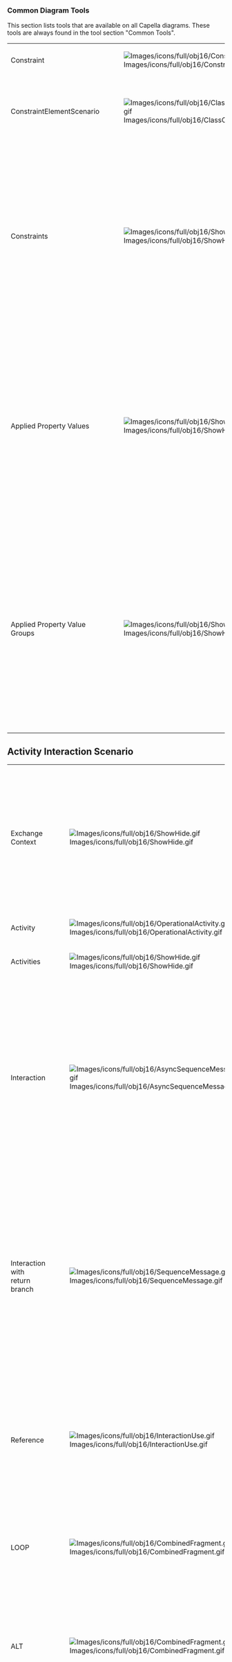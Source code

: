 === Common Diagram Tools ===

This section lists tools that are available on all Capella diagrams. These tools are always found in the tool section "Common Tools".

{| border="1"
|-
| 	Constraint
| [[Image:Images/icons/full/obj16/Constraint.gif]]
| 		Create a new Constraint.
|-
| 	ConstraintElementScenario
| [[Image:Images/icons/full/obj16/ClassCarries.gif]]
| 		Allocate a Source Constraint to an available Target Capella Element.
|-
| 	Constraints
| [[Image:Images/icons/full/obj16/ShowHide.gif]] 
| 		Creates or deletes graphical objects corresponding to existing Constraints. Removing a Constraint graphical object does not delete this Constraint from the model. This tool does not modify the semantic model. 	
|-
| 	Applied Property Values
| [[Image:Images/icons/full/obj16/ShowHide.gif]]
| 		Creates or deletes graphical objects corresponding to existing Property Values. Removing a Property Value graphical object does not delete this Property Value from the model. This tool does not modify the semantic model.
|-
| 	Applied Property Value Groups 	
| [[Image:Images/icons/full/obj16/ShowHide.gif]]
| 		Creates or deletes graphical objects corresponding to existing Property Value Groups. Removing a Property Value Group graphical object does not delete this Property Value Group from the model. This tool does not modify the semantic model.
|}


== Activity Interaction Scenario ==
                                                                                                                                                                                                                                    
{| border="1"
|-
| 	Exchange Context 	
| [[Image:Images/icons/full/obj16/ShowHide.gif]] 
| 		Creates or deletes graphical objects corresponding to existing Exchange Contexts. Removing an Exchange Context graphical object does not delete the corresponding Constraint from the model. This tool does not modify the semantic model. 	
|-
| 	Activity 	
| [[Image:Images/icons/full/obj16/OperationalActivity.gif]] 
| 
|-
| 	Activities 	
| [[Image:Images/icons/full/obj16/ShowHide.gif]] 
| 
|-
| 	Interaction 	
| [[Image:Images/icons/full/obj16/AsyncSequenceMessage.gif]] 
| 		Creates a new Sequence Message invoking an Interaction without return branch between the Source and Target Lifelines representing existing Operational Activities. This tool opens a selection wizard to select an available existing Interaction or to create a new one between these Operational Activities. 	
|-
| 	Interaction with return branch 	
| [[Image:Images/icons/full/obj16/SequenceMessage.gif]] 
| 		Creates a new Sequence Message invoking an Interaction with return branch between the Source and Target Lifelines representing existing Operational Activities. This tool opens a selection wizard to select an available existing Interaction or to create a new one between these Operational Activities. 	
|-
| 	Reference 	
| [[Image:Images/icons/full/obj16/InteractionUse.gif]] 
| 		Creates a Reference to an existing Operational Activity Scenario. Lifelines covered by the Reference box represent Operational Activities also represented in the referenced Scenario. 	
|-
| 	LOOP 	
| [[Image:Images/icons/full/obj16/CombinedFragment.gif]] 
| 		Creates a Combined Fragment with the kind LOOP (repeated part of the Scenario) and involving the covered Lifelines.  	
|-
| 	ALT 	
| [[Image:Images/icons/full/obj16/CombinedFragment.gif]] 
| 		Creates a Combined Fragment with the kind ALT (Alternative) and involving the covered Lifelines. Operands should be added to the combined Fragment. 	
|-
| 	PAR 	
| [[Image:Images/icons/full/obj16/CombinedFragment.gif]] 
| 		Creates a Combined Fragment with the kind PAR (Parallel) and involving the covered Lifelines. Operands should be added to the combined Fragment. 	
|-
| 	Other Combined Fragment 	
| [[Image:Images/icons/full/obj16/CombinedFragment.gif]] 
| 		Creates a Combined Fragment with selected kind and involving the covered Lifelines. The Kind of the Fragment has to be set using the Property Editors. 	
|-
| 	Operand 	
| [[Image:Images/icons/full/obj16/InteractionOperand.gif]] 
| 		Creates a new Operand within the selected Combined Fragment.  	
|-
| 	State / Mode 	
| [[Image:Images/icons/full/obj16/ShowHide.gif]] 
| 		Create a State Fragment referencing an existing State/Mode of the Target Component/Actor. This tool opens a selection wizard to select an available State/Mode. 	
|-
| 	Duration 	
| [[Image:Images/icons/full/obj16/BracketEdgeStyle.gif]] 
| 		Create a new constraint duration between two interaction fragments of the sequence diagram. 	
|}
=== Sample ===
[[Image:Images/diagrams/EOLE/OAS_Operational Activity Scenario.jpg|Sample will be available soon]]    
== Capability Realization Blank ==
                                                                                                                                                                                                                                                                                                    
{| border="1"
|-
| 	Capability Realization  	
| [[Image:Images/icons/full/obj16/CapabilityUseCase.gif]] 
| 		Creates a new Capability Realization 	
|-
| 	Component 	
| [[Image:Images/icons/full/obj16/System.gif]] 
| 		Creates a new Logical / Physical Component (and creates a Part in the selected Container Component) 	
|-
| 	COTS 	
| [[Image:Images/icons/full/obj16/System.gif]] 
| 		Creates a new Configuration Item with kind COTS (Commercial Off The Shelf). 	
|-
| 	CS 	
| [[Image:Images/icons/full/obj16/System.gif]] 
| 		Creates a new Configuration Item with kind CS (Computer Software) . 	
|-
| 	HW 	
| [[Image:Images/icons/full/obj16/System.gif]] 
| 		Creates a new Configuration Item with kind HW (Hardware) . 	
|-
| 	Interface 	
| [[Image:Images/icons/full/obj16/System.gif]] 
| 		Creates a new Configuration Item with kind Interface. 	
|-
| 	NDI 	
| [[Image:Images/icons/full/obj16/System.gif]] 
| 		Creates a new Configuration Item with kind NDI (Not Developed Item) . 	
|-
| 	Prime Item 	
| [[Image:Images/icons/full/obj16/System.gif]] 
| 		Creates a new Configuration Item with kind Prime Item. 	
|-
| 	System 	
| [[Image:Images/icons/full/obj16/System.gif]] 
| 		Creates a new Configuration Item with kind System. 	
|-
| 	Actor 	
| [[Image:Images/icons/full/obj16/Actor.gif]] 
| 		Creates a new Logical Actor / Physical Actor (and creates a Part in the Context element of the current level) 	
|-
| 	Involvement 	
| [[Image:Images/icons/full/obj16/Use.gif]] 
| 		Creates a new Involvement relationship between the source Capability Realization and the target Component. 	
|-
| 	Extends 	
| [[Image:Images/icons/full/obj16/Extend.gif]] 
| 		Creates a new Extension relationship between the source and target Capability Realizations. 	
|-
| 	Includes 	
| [[Image:Images/icons/full/obj16/Include.gif]] 
| 		Creates a new Inclusion relationship between the source and target Capability Realizations. 	
|-
| 	Capability Generalization 	
| [[Image:Images/icons/full/obj16/Generalization.gif]] 
| 		Creates a new Generalization relationship between the source and target Capability Realizations. 	
|-
| 	Actor Generalization 	
| [[Image:Images/icons/full/obj16/Generalization.gif]] 
| 		Creates a new Generalization relationship between the source and target Actors. 	
|-
| 	Capability Realizations 	
| [[Image:Images/icons/full/obj16/ShowHide.gif]] 
| 		Insert/Remove Capability Realizations. Create or delete graphical objects corresponding to already existing Capability Realizations. Removing a Capability Realization graphical object from the diagram does not delete the Capability Realization from the model. This tool does not modify the semantic model. 	
|-
| 	Components 	
| [[Image:Images/icons/full/obj16/ShowHide.gif]] 
| 		Insert/Remove Logical / Physical Component. Create or delete graphical objects representing existing Components. Removing a Component graphical object from a diagram does not delete the Component from the model. This tool does not modify the semantic model. 	
|-
| 	Actors 	
| [[Image:Images/icons/full/obj16/ShowHide.gif]] 
| 		Insert/Remove Logical / Physical Actors. Create or delete graphical objects representing existing Actors. Removing a Component graphical object from a diagram does not delete the Actor from the model. This tool does not modify the semantic model. 	
|-
| 	Relationships 	
| [[Image:Images/icons/full/obj16/ShowHide.gif]] 
| 		Insert/Remove Relationships 	
|}    
=== Sample ===
[[Image:Images/diagrams/EOLE/CRB_Capability Realization Blank.jpg|Sample will be available soon]]    
== Capability Realization Refinement ==
            
=== Sample ===
[[Image:Images/diagrams/EOLE/CRR_Capability Realization Refinement.jpg|Sample will be available soon]]    
== Capella Architecture ==
                                                                                                                                                                                                         
{| border="1"
|-
| 	Operational Analysis 	
| [[Image:Images/icons/full/obj16/OperationalAnalysis.gif]] 
| 
|-
| 	System Analysis 	
| [[Image:Images/icons/full/obj16/SystemAnalysis.gif]] 
| 
|-
| 	Logical Architecture 	
| [[Image:Images/icons/full/obj16/LogicalArchitecture.gif]] 
| 
|-
| 	Physical Architecture 	
| [[Image:Images/icons/full/obj16/PhysicalArchitecture.gif]] 
| 
|-
| 	EPBS Architecture 	
| [[Image:Images/icons/full/obj16/EPBSArchitecture.gif]] 
| 
|}    
=== Sample ===
[[Image:Images/diagrams/EOLE/Capella Architecture.jpg|Sample will be available soon]]    
== Class Diagram Blank ==
                                                                                                                                                                                                                                                                                                                                                                                                                                                                                                                                                                                                                                                                                                                                                                                                                                 
{| border="1"
|-
| 	Data Package 	
| [[Image:Images/icons/full/obj16/ClassPkg.gif]] 
| 		Creates a new Data Package. 	
|-
| 	Class 	
| [[Image:Images/icons/full/obj16/Class.gif]] 
| 		Creates a new Class. 	
|-
| 	Union 	
| [[Image:Images/icons/full/obj16/Union.gif]] 
| 		Creates a new Union. 	
|-
| 	Collection 	
| [[Image:Images/icons/full/obj16/Collection.gif]] 
| 		Creates a new Collection. 	
|-
| 	BooleanType 	
| [[Image:Images/icons/full/obj16/BooleanType.gif]] 
| 		Creates a new Boolean Type. 	
|-
| 	BooleanLiteral 	
| [[Image:Images/icons/full/obj16/LiteralStringValue.gif]] 
| 		Creates a new Boolean Literal. 	
|-
| 	Enumeration 	
| [[Image:Images/icons/full/obj16/Enumeration.gif]] 
| 		Creates a new Enumeration. 	
|-
| 	EnumerationLiteral 	
| [[Image:Images/icons/full/obj16/EnumerationLiteral.gif]] 
| 		Creates a new Enumeration Literal in the selected Enumeration. 	
|-
| 	NumericType 	
| [[Image:Images/icons/full/obj16/NumericType.gif]] 
| 		Creates a new NumericType. 	
|-
| 	StringType 	
| [[Image:Images/icons/full/obj16/StringType.gif]] 
| 		Creates a new StringType. 	
|-
| 	PhysicalQuantity 	
| [[Image:Images/icons/full/obj16/PhysicalQuantity.gif]] 
| 		Creates a new Physical Quantity. 	
|-
| 	Unit 	
| [[Image:Images/icons/full/obj16/Unit.gif]] 
| 		Creates a new Unit. 	
|-
| 	Numeric Reference 	
| [[Image:Images/icons/full/obj16/NumericReference.gif]] 
| 		Creates a new Numeric Reference. 	
|-
| 	Literal Numeric Value 	
| [[Image:Images/icons/full/obj16/LiteralNumericValue.gif]] 
| 		Creates a new Literal Numeric Value. 	
|-
| 	Unary Expression 	
| [[Image:Images/icons/full/obj16/UnaryExpression.gif]] 
| 		Creates a new Unary Expression. 	
|-
| 	Binary Expression 	
| [[Image:Images/icons/full/obj16/BinaryExpression.gif]] 
| 		Creates a new Binary Expression. 	
|-
| 	Literal String Value 	
| [[Image:Images/icons/full/obj16/LiteralStringValue.gif]] 
| 		Creates a new Literal String Value. 	
|-
| 	String Reference 	
| [[Image:Images/icons/full/obj16/StringReference.gif]] 
| 		Creates a new String Reference. 	
|-
| 	Boolean Reference 	
| [[Image:Images/icons/full/obj16/BooleanReference.gif]] 
| 		Creates a new Boolean Reference. 	
|-
| 	Complex Value 	
| [[Image:Images/icons/full/obj16/ComplexValue.gif]] 
| 		Creates a new Complex Value. 	
|-
| 	Complex Value Reference 	
| [[Image:Images/icons/full/obj16/ComplexValueReference.gif]] 
| 		Creates a new Complex Value Reference. 	
|-
| 	Enumeration Reference 	
| [[Image:Images/icons/full/obj16/EnumerationReference.gif]] 
| 		Creates a new Enumeration Reference. 	
|-
| 	Collection Value 	
| [[Image:Images/icons/full/obj16/ComplexValueReference.gif]] 
| 		Creates a new Collection Value. 	
|-
| 	Collection Value Reference 	
| [[Image:Images/icons/full/obj16/ComplexValueReference.gif]] 
| 		Creates a new Collection Value Reference. 	
|-
| 	Property 	
| [[Image:Images/icons/full/obj16/Property.gif]] 
| 		Creates a new Property in the selected Class or Union. This tool opens a selection wizard to select the type of the Property. 	
|-
| 	Class Operation 	
| [[Image:Images/icons/full/obj16/Service.gif]] 
| 		Creates a new Operation in the selected Class. 	
|-
| 	Parameter 	
| [[Image:Images/icons/full/obj16/Parameter.gif]] 
| 		Creates a new Parameter for the selected Class Operation. This tool opens a selection wizard to select the Type of the Parameter. 	
|-
| 	Association 	
| [[Image:Images/icons/full/obj16/ClassAssociation.gif]] 
| 		Creates a new Association relationship between the Source and Target Classifiers (Class, Union, Collection).  	
|-
| 	Aggregation 	
| [[Image:Images/icons/full/obj16/ClassAggregation.gif]] 
| 		Creates a new Aggregation relationship between the Source and Target Classifiers (Class, Union, Collection).. 	
|-
| 	Composition 	
| [[Image:Images/icons/full/obj16/ClassComposition.gif]] 
| 		Creates a new Composition relationship between the Source and Target Classifiers (Class, Union, Collection). 	
|-
| 	Generalization 	
| [[Image:Images/icons/full/obj16/Generalization.gif]] 
| 		Creates a new Generalization relationship between the Source and Target elements (Class, Union, Collection, Datatypes, etc.). 	
|-
| 	Collection Type 	
| [[Image:Images/icons/full/obj16/ClassCarries.gif]] 
| 		Sets the type of a Collection with an existing Type.  	
|-
| 	Data Packages 	
| [[Image:Images/icons/full/obj16/ShowHide.gif]] 
| 		Creates or deletes graphical objects corresponding to existing Data Packages. Removing a Data Package graphical object does not delete this Data Package from the model. This tool does not modify the semantic model.  	
|-
| 	Types 	
| [[Image:Images/icons/full/obj16/ShowHide.gif]] 
| 		Creates or deletes graphical objects corresponding to existing Types. Removing a Type graphical object does not delete this Type from the model. This tool does not modify the semantic model. 	
|-
| 	Properties 	
| [[Image:Images/icons/full/obj16/ShowHide.gif]] 
| 		Insert/Remove properties 	
|-
| 	Operations 	
| [[Image:Images/icons/full/obj16/ShowHide.gif]] 
| 		Insert/Remove operations 	
|-
| 	Data Values 	
| [[Image:Images/icons/full/obj16/ShowHide.gif]] 
| 		Insert/Remove Data Values 	
|-
| 	Relationships 	
| [[Image:Images/icons/full/obj16/ShowHide.gif]] 
| 		Insert/Remove Relationships 	
|-
| 	Interface Package 	
| [[Image:Images/icons/full/obj16/ClassPkg.gif]] 
| 		Creates a new Interface Package. 	
|-
| 	Interface 	
| [[Image:Images/icons/full/obj16/Interface.gif]] 
| 		Creates a new Interface. 	
|-
| 	Event 	
| [[Image:Images/icons/full/obj16/ExchangeItemEvent.gif]] 
| 		Creates a new Exchange Item with a Communication Mechanism set to EVENT. 	
|-
| 	Operation 	
| [[Image:Images/icons/full/obj16/ExchangeItemOperation.gif]] 
| 		Creates a new Exchange Item with a Communication Mechanism set to OPERATION. 	
|-
| 	Flow 	
| [[Image:Images/icons/full/obj16/ExchangeItemFlow.gif]] 
| 		Creates a new Exchange Item with a Communication Mechanism set to FLOW. 	
|-
| 	Data 	
| [[Image:Images/icons/full/obj16/ExchangeItemData.gif]] 
| 		Creates a new Exchange Item with a Communication Mechanism set to SHARED_DATA. 	
|-
| 	Undefined Exchange Item 	
| [[Image:Images/icons/full/obj16/ExchangeItem.gif]] 
| 		Create a new Exchange Item with an UNSET Communication Mechanism. 	
|-
| 	Exchange Item Element 	
| [[Image:Images/icons/full/obj16/ClassCarries.gif]] 
| 		Creates a new Exchange Item Element belonging to the Source Exchange Item and typed by the Target Type. 	
|-
| 	Manage Exchange Item Allocations 	
| [[Image:Images/icons/full/obj16/Manage.gif]] 
| 		Manage Exchange Item Allocations 	
|-
| 	Interface Packages 	
| [[Image:Images/icons/full/obj16/ShowHide.gif]] 
| 		Insert/Remove Interface Packages 	
|-
| 	Interfaces 	
| [[Image:Images/icons/full/obj16/ShowHide.gif]] 
| 		Insert/Remove Interfaces 	
|-
| 	Exchange Items 	
| [[Image:Images/icons/full/obj16/ShowHide.gif]] 
| 		Insert/Remove Exchange Items 	
|-
| 	Exchange Item Element Links 	
| [[Image:Images/icons/full/obj16/ShowHide.gif]] 
| 		Insert/Remove Exchange Item Element Links 	
|-
| 	Initialization from existing diagram 	
| [[Image:Images/icons/full/obj16/DAnalysis.png]] 
| 		Initializes the current diagram according to an existing diagram defined in the previous architecture. It adds realizing elements for each element from the source diagram and preserves layout between diagrams. This tool does not modify the semantic model. 	
|}    
=== Sample ===
[[Image:Images/diagrams/EOLE/CDB_Class Diagram Blank.jpg|Sample will be available soon]]    
== Component Exchanges Scenario ==
                                                                                                                                                                                                                                                                                                                                                                                                                              
{| border="1"
|-
| 	Exchange Context 	
| [[Image:Images/icons/full/obj16/ShowHide.gif]] 
| 		Creates or deletes graphical objects corresponding to existing Exchange Contexts. Removing an Exchange Context graphical object does not delete the corresponding Constraint from the model. This tool does not modify the semantic model. 	
|-
| 	Node PC 	
| [[Image:Images/icons/full/obj16/ComponentInstanceNodePC.gif]] 
| 
|-
| 	Behavior PC 	
| [[Image:Images/icons/full/obj16/ComponentInstance.gif]] 
| 
|-
| 	Component 	
| [[Image:Images/icons/full/obj16/ComponentInstance.gif]] 
| 
|-
| 	Actor 	
| [[Image:Images/icons/full/obj16/Actor.gif]] 
| 
|-
| 	Components 	
| [[Image:Images/icons/full/obj16/ShowHide.gif]] 
| 
|-
| 	Actors 	
| [[Image:Images/icons/full/obj16/ShowHide.gif]] 
|
|-
| 	Add multiple lifelines for an existing Actor
| [[Image:Images/icons/full/obj16/AddInstanceRole.gif]]
| 	Creates a new Lifeline representing an existing Actor. This allows to have multiple Lifelines representing the same Actor in a single scenario. 
| 
|-
| 	Add multiple lifelines for an existing Component
| [[Image:Images/icons/full/obj16/AddInstanceRole.gif]]
| 	Creates a new Lifeline representing an existing Component. This allows to have multiple Lifelines representing the same Component in a single scenario. 
| 
|-
| 	Functional Exchange 	
| [[Image:Images/icons/full/obj16/AsyncSequenceMessage.gif]] 
| 		Creates a new Sequence Message invoking a Functional Exchange without return branch between the Source and Target Lifelines representing existing Component/Actor Parts. The kind of these Components/Actors is related to the Architecture. This tool opens a selection wizard to select an available existing Functional Exchange or to create a new one between existing/new allocated  Functions. This tool is masked as soon as a Component Exchange is displayed on the scenario. 	
|-
| 	Functional Exchange with Return Branch 	
| [[Image:Images/icons/full/obj16/SequenceMessage.gif]] 
| 		Creates a new Sequence Message invoking a Functional Exchange with return branch between the Source and Target Lifelines representing existing Component/Actor Parts. The kind of these Components/Actors is related to the Architecture. This tool opens a selection wizard to select an available existing Functional Exchange or to create a new one between existing/new allocated  Functions. This tool is masked as soon as a Component Exchange is displayed on the scenario.  	
|-
| 	Component Exchange 	
| [[Image:Images/icons/full/obj16/AsyncSequenceMessage.gif]] 
| 		Creates a new Sequence Message invoking a Component Exchange without return branch between the Source and Target Lifelines representing existing Component/Actor Parts. The kind of these Components/Actors is related to the Architecture. This tool opens a selection wizard to select an available existing Component Exchange or to create a new one between these Components/Actors.This tool is masked as soon as a Functional Exchange is displayed on the scenario. 	
|-
| 	Component Exchange with Return Branch 	
| [[Image:Images/icons/full/obj16/SequenceMessage.gif]] 
| 		Creates a new Sequence Message invoking a Component Exchange with return branch between the Source and Target Lifelines representing existing Component/Actor Parts. The kind of these Components/Actors is related to the Architecture. This tool opens a selection wizard to select an available existing Component Exchange or to create a new one between these Components/Actors.This tool is masked as soon as a Functional Exchange is displayed on the scenario. 	
|-
| 	Arm timer 	
| [[Image:Images/icons/full/obj16/SequenceMessage.gif]] 
| 		Create a new sequence message to arm a timer. 	
|-
| 	Cancel timer 	
| [[Image:Images/icons/full/obj16/SequenceMessage.gif]] 
| 		Create a new sequence message to cancel a prieviously armed timer. 	
|-
| 	Found Functional Exchange 	
| [[Image:Images/icons/full/obj16/FoundMessage.gif]] 
| 		Creates a new Found Sequence Message invoking a Functional Exchange between the Source and Target Lifelines representing existing Components / Actors. This tool opens a selection wizard to select an available existing Functional Exchange. 	
|-
| 	Lost Component Exchange 	
| [[Image:Images/icons/full/obj16/LostMessage.gif]] 
| 		Creates a new Lost Sequence Message invoking a Component Exchange between the Source and Target Lifelines representing existing Components / Actors. This tool opens a selection wizard to select an available existing Component Exchange. 	
|-
| 	Found Component Exchange 	
| [[Image:Images/icons/full/obj16/FoundMessage.gif]] 
| 		Creates a new Found Sequence Message invoking a Component Exchange between the Source and Target Lifelines representing existing Components / Actors. This tool opens a selection wizard to select an available existing Component Exchange. 	
|-
| 	Lost Functional Exchange 	
| [[Image:Images/icons/full/obj16/LostMessage.gif]] 
| 		Creates a new Lost Sequence Message invoking a Functional Exchange between the Source and Target Lifelines representing existing Components / Actors. This tool opens a selection wizard to select an available existing Functional Exchange. 	
|-
| 	Allocated Function 	
| [[Image:Images/icons/full/obj16/ShowHide.gif]] 
| 		Create a State Fragment referencing an existing Function allocated to Target Component/Actor. This tool opens a selection wizard to select an available Function. 	
|-
| 	Involved State / Mode 	
| [[Image:Images/icons/full/obj16/ShowHide.gif]] 
| 		Create a State Fragment referencing an existing State/Mode of the Target Component/Actor. This tool opens a selection wizard to select an available State/Mode. 	
|-
| 	Reference 	
| [[Image:Images/icons/full/obj16/InteractionUse.gif]] 
| 		Creates a Reference to existing Scenario with the kind DATA_FLOW covering Target Lifelines representing existing Component/Actor Parts. 	
|-
| 	LOOP 	
| [[Image:Images/icons/full/obj16/CombinedFragment.gif]] 
| 		Creates a Combined Fragment with the kind LOOP covering Target Lifelines representing existing Component/Actor Parts. 	
|-
| 	ALT 	
| [[Image:Images/icons/full/obj16/CombinedFragment.gif]] 
| 		Creates a Combined Fragment with the kind ALT covering Target Lifelines representing existing Component/Actor Parts. Operands should be added to the combined Fragment. 	
|-
| 	PAR 	
| [[Image:Images/icons/full/obj16/CombinedFragment.gif]] 
| 		Creates a Combined Fragment with the kind PAR covering Target Lifelines representing existing Component/Actor Parts. Operands should be added to the combined Fragment. 	
|-
| 	Other Combined Fragment 	
| [[Image:Images/icons/full/obj16/CombinedFragment.gif]] 
| 		Creates a Combined Fragment with selected kind covering Target Lifelines representing existing Component/Actor Parts. Operands should be added to the combined Fragment. 	
|-
| 	Operand 	
| [[Image:Images/icons/full/obj16/InteractionOperand.gif]] 
| 		Creates a new Operand within the target Combined Fragment.  	
|-
| 	Duration 	
| [[Image:Images/icons/full/obj16/BracketEdgeStyle.gif]] 
| 		Create a new constraint duration between two interaction fragments of the sequence diagram. 	
|}    
=== Sample ===
[[Image:Images/diagrams/EOLE/ES_Exchange Scenario.jpg|Sample will be available soon]]    
== Component Interfaces Scenario ==
                                                                                                                                                                                                                                                                                                                                                                                                                                                                  
{| border="1"
|-
| 	Component 	
| [[Image:Images/icons/full/obj16/InstanceRole.gif]] 
| 
|-
| 	COTS 	
| [[Image:Images/icons/full/obj16/InstanceRole.gif]] 
| 
|-
| 	CS 	
| [[Image:Images/icons/full/obj16/InstanceRole.gif]] 
| 
|-
| 	HW 	
| [[Image:Images/icons/full/obj16/InstanceRole.gif]] 
| 
|-
| 	Interface 	
| [[Image:Images/icons/full/obj16/InstanceRole.gif]] 
| 
|-
| 	NDI 	
| [[Image:Images/icons/full/obj16/InstanceRole.gif]] 
| 
|-
| 	Prime Item 	
| [[Image:Images/icons/full/obj16/InstanceRole.gif]] 
| 
|-
| 	System 	
| [[Image:Images/icons/full/obj16/InstanceRole.gif]] 
| 
|-
| 	Actor 	
| [[Image:Images/icons/full/obj16/Actor.gif]] 
| 
|-
| 	Components 	
| [[Image:Images/icons/full/obj16/ShowHide.gif]] 
| 
|-
| 	Actors 	
| [[Image:Images/icons/full/obj16/ShowHide.gif]] 
| 
|-
| 	Add multiple lifelines for an existing Actor
| [[Image:Images/icons/full/obj16/AddInstanceRole.gif]]
| 	Creates a new Lifeline representing an existing Actor. This allows to have multiple Lifelines representing the same Actor in a single scenario. 
| 
|-
| 	Add multiple lifelines for an existing Component
| [[Image:Images/icons/full/obj16/AddInstanceRole.gif]]
| 	Creates a new Lifeline representing an existing Component. This allows to have multiple Lifelines representing the same Component in a single scenario. 
| 
|-
| 	Shared Data/Event  	
| [[Image:Images/icons/full/obj16/ShowHide.gif]] 
| 
|-
| 	Sequence Message 	
| [[Image:Images/icons/full/obj16/AsyncSequenceMessage.gif]] 
| 		Creates a new Sequence Message invoking a Interface Exchange Item allocation without return branch between the Source and Target Lifelines representing existing Component/Actor Parts. The kind of these Components/Actors is related to the Architecture. This tool opens a selection wizard to select an available existing Interface Exchange Item allocation or to create a new one to existing/new Interface. 	
|-
| 	Sequence Message with Return Branch 	
| [[Image:Images/icons/full/obj16/SequenceMessage.gif]] 
| 		Creates a new Sequence Message invoking a Interface Exchange Item allocation with return branch between the Source and Target Lifelines representing existing Component/Actor Parts. The kind of these Components/Actors is related to the Architecture. This tool opens a selection wizard to select an available existing Interface Exchange Item allocation or to create a new one to existing/new Interface. 	
|-
| 	Create message 	
| [[Image:Images/icons/full/obj16/CreateSequenceMessage.gif]] 
| 		Creates a new Create Sequence Message invoking a Interface Exchange Item allocation between the Source and Target Lifelines representing existing Component/Actor Parts. The kind of these Components/Actors is related to the Architecture. This tool opens a selection wizard to select an available existing Interface Exchange Item allocation or to create a new one to existing/new Interface. 	
|-
| 	Delete message 	
| [[Image:Images/icons/full/obj16/DeleteSequenceMessage.gif]] 
| 		Creates a new Delete Sequence Message invoking a Interface Exchange Item allocation between the Source and Target Lifelines representing existing Component/Actor Parts. The kind of these Components/Actors is related to the Architecture. This tool opens a selection wizard to select an available existing Interface Exchange Item allocation or to create a new one to existing/new Interface. 	
|-
| 	Arm timer 	
| [[Image:Images/icons/full/obj16/SequenceMessage.gif]] 
| 		Create a new sequence message to arm a timer. 	
|-
| 	Cancel timer 	
| [[Image:Images/icons/full/obj16/SequenceMessage.gif]]  
| 		Create a new sequence message to cancel a prieviously armed timer. 	
|-
| 	Found Message 	
| [[Image:Images/icons/full/obj16/FoundMessage.gif]] 
| 		Creates a new Found Sequence Message invoking an Exchange Item between the Source and Target Lifelines representing existing Components / Actors. This tool opens a selection wizard to select an available existing Exchange Item. 	
|-
| 	Lost Message 	
| [[Image:Images/icons/full/obj16/LostMessage.gif]] 
| 		Creates a new Lost Sequence Message invoking an Exchange Item between the Source and Target Lifelines representing existing Components / Actors. This tool opens a selection wizard to select an available existing Exchange Item. 	
|-
| 	LOOP 	
| [[Image:Images/icons/full/obj16/CombinedFragment.gif]] 
| 		Creates a Combined Fragment with the kind LOOP covering Target Lifelines representing existing Component/Actor Parts. 	
|-
| 	ALT 	
| [[Image:Images/icons/full/obj16/CombinedFragment.gif]] 
| 		Creates a Combined Fragment with the kind ALT covering Target Lifelines representing existing Component/Actor Parts. Operands should be added to the combined Fragment. 	
|-
| 	PAR 	
| [[Image:Images/icons/full/obj16/CombinedFragment.gif]] 
| 		Creates a Combined Fragment with the kind PAR covering Target Lifelines representing existing Component/Actor Parts. Operands should be added to the combined Fragment. 	
|-
| 	Other Combined Fragment 	
| [[Image:Images/icons/full/obj16/CombinedFragment.gif]] 
| 		Creates a Combined Fragment with selected kind covering Target Lifelines representing existing Component/Actor Parts. Operands should be added to the combined Fragment. 	
|-
| 	Duration 	
| [[Image:Images/icons/full/obj16/BracketEdgeStyle.gif]] 
| 		Create a new constraint duration between two interaction fragments of the sequence diagram. 	
|-
| 	Exchange Context 	
| [[Image:Images/icons/full/obj16/ShowHide.gif]] 
| 		Creates or deletes graphical objects corresponding to existing Exchange Contexts. Removing an Exchange Context graphical object does not delete the corresponding Constraint from the model. This tool does not modify the semantic model. 	
|-
| 	Allocated Function 	
| [[Image:Images/icons/full/obj16/ShowHide.gif]] 
| 		Create a State Fragment referencing an existing Function allocated to Target Component/Actor. This tool opens a selection wizard to select an available Function. 	
|-
| 	Involved State / Mode 	
| [[Image:Images/icons/full/obj16/ShowHide.gif]] 
| 		Create a State Fragment referencing an existing State/Mode of the Target Component/Actor. This tool opens a selection wizard to select an available State/Mode. 	
|-
| 	Reference 	
| [[Image:Images/icons/full/obj16/InteractionUse.gif]] 
| 		Create a State Fragment referencing an existing State/Mode of the Target Component/Actor. This tool opens a selection wizard to select an available State/Mode. 	
|-
| 	Operand 	
| [[Image:Images/icons/full/obj16/InteractionOperand.gif]] 
| 		Creates a new Operand within the target Combined Fragment.  	
|}    
=== Sample ===
[[Image:Images/diagrams/EOLE/IS_Interface Scenario.jpg|Sample will be available soon]]    
== Configuration Items Breakdown ==
                                                                                                                                                                
{| border="1"
|-
| 	COTS 	
| [[Image:Images/icons/full/obj16/COTSCI.gif]] 
| 		Creates a new Configuration Item with kind COTS (Commercial Off The Shelf). 	
|-
| 	CS 	
| [[Image:Images/icons/full/obj16/CSCI.gif]] 
| 		Creates a new Configuration Item with kind CS (Computer Software) . 	
|-
| 	HW 	
| [[Image:Images/icons/full/obj16/HWCI.gif]] 
| 		Creates a new Configuration Item with kind HW (Hardware) . 	
|-
| 	Interface 	
| [[Image:Images/icons/full/obj16/InterfaceCI.gif]] 
| 		Creates a new Configuration Item with kind Interface. 	
|-
| 	NDI 	
| [[Image:Images/icons/full/obj16/NDICI.gif]] 
| 		Creates a new Configuration Item with kind NDI (Not Developed Item) . 	
|-
| 	Prime Item 	
| [[Image:Images/icons/full/obj16/PrimeItemCI.gif]] 
| 		Creates a new Configuration Item with kind Prime Item. 	
|-
| 	System 	
| [[Image:Images/icons/full/obj16/SystemCI.gif]] 
| 		Creates a new Configuration Item with kind System. 	
|-
| 	Contained In 	
| [[Image:Images/icons/full/obj16/containedIn.png]] 
| 		Move a Source Configuration Item Part from its Container to Target Configuration Item Part. 	
|}    
=== Sample ===
[[Image:Images/diagrams/EOLE/CIBD_Configuration Items Breakdown.jpg|Sample will be available soon]]    
== Contextual Capability ==
                                                                                                                                                                                                                           
{| border="1"
|-
| 	Actor 	
| [[Image:Images/icons/full/obj16/Actor.gif]] 
| 		Creates a new Actor. 	
|-
| 	Mission 	
| [[Image:Images/icons/full/obj16/Mission.gif]] 
| 		Creates a new Mission. 	
|-
| 	Capability 	
| [[Image:Images/icons/full/obj16/CapabilityUseCase.gif]] 
| 		Creates a new Capability. 	
|-
| 	Capability Exploitation 	
| [[Image:Images/icons/full/obj16/Use.gif]] 
| 		Create a new Capability Exploitation relationship between the Source Mission and Target Capability. 	
|-
| 	Involved Actor 	
| [[Image:Images/icons/full/obj16/Use.gif]] 
| 		Create a new Actor Capability Involvement relationship between the Source Capability and Target Actor. 	
|-
| 	Extends 	
| [[Image:Images/icons/full/obj16/Extend.gif]] 
| 		Create a new Capability Extension relationship between the Source and Target Capabilities. 	
|-
| 	Includes 	
| [[Image:Images/icons/full/obj16/Include.gif]] 
| 		Create a new Capability Inclusion relationship between the Source and Target Capabilities. 	
|-
| 	Capability Generalization 	
| [[Image:Images/icons/full/obj16/Generalization.gif]] 
| 		Create a new Capability Generalization relationship between the Source and Target Super Capabilities. 	
|-
| 	Actor Generalization 	
| [[Image:Images/icons/full/obj16/Generalization.gif]] 
| 		Create a new Actor Generalization relationship between the Source and Target Super Actors. 	
|-
| 	Actors 	
| [[Image:Images/icons/full/obj16/ShowHide.gif]] 
| 		Insert/Remove Actors. Create or delete graphical objects corresponding to existing Actors. Removing an Actor graphical does not delete this Actor. This tool does not modify the semantic model. 	
|-
| 	Missions 	
| [[Image:Images/icons/full/obj16/ShowHide.gif]] 
| 		Insert/Remove Missions. Create or delete graphical objects corresponding to existing Missions. Removing a Mission graphical does not delete this Actor. This tool does not modify the semantic model. 	
|-
| 	Capabilities 	
| [[Image:Images/icons/full/obj16/ShowHide.gif]] 
| 		Insert/Remove Capabilities. Create or delete graphical objects corresponding to existing Capabilities. Removing a Capability graphical does not delete this Actor. This tool does not modify the semantic model. 	
|-
| 	Relationships 	
| [[Image:Images/icons/full/obj16/ShowHide.gif]] 
| 		Insert/Remove Relationships 	
|}    
=== Sample ===
[[Image:Images/diagrams/EOLE/CC_Contextual Capabilty.jpg|Sample will be available soon]]    
== Contextual Capability Realization Involvement ==
                                                                                 
{| border="1"
|-
| 	Involve Component 	
| [[Image:Images/icons/full/obj16/Insert.gif]] 
| 		Create a new Involvement relationship between the Source Capability and Target Component. This tool opens a selection wizard to select an available Component. 	
|}    
=== Sample ===
[[Image:Images/diagrams/EOLE/CRI_Contextual Capability Realization Involvement.jpg|Sample will be available soon]]    
== Contextual Component Detailed Interfaces ==
                                                                                                                                                                                                                                                                                                                                                                                                                         
{| border="1"
|-
| 	Interface 	
| [[Image:Images/icons/full/obj16/Interface.gif]] 
| 		Creates an Interface 	
|-
| 	In Flow Port 	
| [[Image:Images/icons/full/obj16/FlowPortIn.gif]] 
| 		Creates a Component Port with a Kind FLOW and a direction IN 	
|-
| 	Out Flow Port 	
| [[Image:Images/icons/full/obj16/FlowPortOut.gif]] 
| 		Creates a Component Port with a Kind FLOW and a direction OUT 	
|-
| 	InOut Flow Port 	
| [[Image:Images/icons/full/obj16/FlowPort.gif]] 
| 		Creates a Component Port with a Kind FLOW and a direction INOUT 	
|-
| 	Standard Port 	
| [[Image:Images/icons/full/obj16/StandardPort.gif]] 
| 		Creates a Component Port with a Kind STANDARD and a direction UNSET 	
|-
| 	Implements 	
| [[Image:Images/icons/full/obj16/Implement.gif]] 
| 		Creates an Implementation relationship from a Component to an Interface 	
|-
| 	Uses 	
| [[Image:Images/icons/full/obj16/Use.gif]] 
| 		Creates an Use relationship from a Component to an Interface 	
|-
| 	Requires 	
| [[Image:Images/icons/full/obj16/Require.gif]] 
| 		Creates a Require relationship from a Component Port to an Interface 	
|-
| 	Provides 	
| [[Image:Images/icons/full/obj16/Provide.gif]] 
| 		Creates a Provide relationship from a Component Port to an Interface 	
|-
| 	Generalization 	
| [[Image:Images/icons/full/obj16/Generalization.gif]] 
| 		Creates a Generalization relationship (inheritance) between two Components or between two Interfaces 	
|-
| 	Event 	
| [[Image:Images/icons/full/obj16/ExchangeItemEvent.gif]] 
| 		Creates an Exchange Item with a Communication Mechanism set to EVENT 	
|-
| 	Operation 	
| [[Image:Images/icons/full/obj16/ExchangeItemOperation.gif]] 
| 		Creates an Exchange Item with a Communication Mechanism set to OPERATION 	
|-
| 	Flow 	
| [[Image:Images/icons/full/obj16/ExchangeItemFlow.gif]] 
| 		Creates an Exchange Item with a Communication Mechanism set to FLOW 	
|-
| 	Data 	
| [[Image:Images/icons/full/obj16/ExchangeItemData.gif]] 
| 		Creates an Exchange Item with a Communication Mechanism set to SHARED DATA 	
|-
| 	Undefined Exchange Item 	
| [[Image:Images/icons/full/obj16/ExchangeItem.gif]] 
| 		Creates an Exchange Item with a Communication Mechanism set to UNSET 	
|-
| 	Exchange Item Element 	
| [[Image:Images/icons/full/obj16/Parameter.gif]] 
| 		Create a new Exchange Item Element in the selected Exchange Item. This tool opens a selection wizard to select the type of the Exchange Item Element. 	
|-
| 	Transmit 	
| [[Image:Images/icons/full/obj16/CommunicationLink.gif]] 
| 		Creates a Communication Link (Send/Produce/Call/Write) from a Component to an Exchange Item 	
|-
| 	Acquire 	
| [[Image:Images/icons/full/obj16/CommunicationLink.gif]] 
| 		Creates a Communication Link (Receive/Consume/Execute/Access) from a Component to an Exchange Item 	
|-
| 	Manage Exchange Item Allocations 	
| [[Image:Images/icons/full/obj16/Manage.gif]] 
| 		Creates an allocation relationship from an Interface to an Exchange Item. An Exchange Item can be allocated to several Interfaces. 	
|-
| 	Interfaces 	
| [[Image:Images/icons/full/obj16/ShowHide.gif]] 
| 		Insert/Remove Interfaces. Removing an Interface graphical object from a diagram does not delete the Interface from the model. This tool does not modify the semantic model. 	
|-
| 	Exchange Item Allocations 	
| [[Image:Images/icons/full/obj16/ShowHide.gif]] 
| 		Insert/Remove Exchange Items Allocations. Removing an Exchange Item Allocation graphical object from a diagram does not delete the Exchange Item Allocation from the model. This tool does not modify the semantic model. An Exchange Item allocation is a reference relationship from an Interface to an Exchange Item. 	
|-
| 	Exchange Items 	
| [[Image:Images/icons/full/obj16/ShowHide.gif]] 
| 		Insert/Remove Exchange Items. Removing an Exchange Item graphical object from a diagram does not delete the Exchange Item from the model. This tool does not modify the semantic model. 	
|-
| 	Exchange Item Elements 	
| [[Image:Images/icons/full/obj16/ShowHide.gif]] 
| 		Insert/Remove Exchange Items Elements. Removing an Exchange Item Element graphical object from a diagram does not delete the Exchange Item Element from the model. This tool does not modify the semantic model. 	
|}    
=== Sample ===
[[Image:Images/diagrams/EOLE/CDI_Contextual Component Detailed Interfaces.jpg|Sample will be available soon]]    
== Contextual Component External Interfaces ==
                                                                                                                                                                                                                                                                                                                                                                                                                                           
{| border="1"
|-
| 	Component 	
| [[Image:Images/icons/full/obj16/System.gif]] 
| 		Creates a new Logical / Physical Component (and creates a Part in the selected Container Component) 	
|-
| 	Reuse Component 	
| [[Image:Images/icons/full/obj16/Insert.gif]] 
| 		&#91;Reusable Components&#93; Creates a new Part in the selected Container and type it by the selected Logical / Physical Component 	
|-
| 	Actor 	
| [[Image:Images/icons/full/obj16/Actor.gif]] 
| 		Creates a new System Actor / Logical Actor / Physical Actor (and creates a Part in the Context element of the current level) 	
|-
| 	In Flow Port 	
| [[Image:Images/icons/full/obj16/FlowPortIn.gif]] 
| 		Creates a Component Port with a Kind FLOW and a direction IN 	
|-
| 	Out Flow Port 	
| [[Image:Images/icons/full/obj16/FlowPortOut.gif]] 
| 		Creates a Component Port with a Kind FLOW and a direction OUT 	
|-
| 	InOut Flow Port 	
| [[Image:Images/icons/full/obj16/FlowPort.gif]] 
| 		Creates a Component Port with a Kind FLOW and a direction INOUT 	
|-
| 	Standard Port 	
| [[Image:Images/icons/full/obj16/StandardPort.gif]] 
| 		Creates a Component Port with a Kind STANDARD and a direction UNSET 	
|-
| 	Interface 	
| [[Image:Images/icons/full/obj16/Interface.gif]] 
| 		Creates an Interface 	
|-
| 	Implements 	
| [[Image:Images/icons/full/obj16/Implement.gif]] 
| 		Creates an Implementation relationship from a Component to an Interface 	
|-
| 	Uses 	
| [[Image:Images/icons/full/obj16/Use.gif]] 
| 		Creates an Use relationship from a Component to an Interface 	
|-
| 	Provides 	
| [[Image:Images/icons/full/obj16/Provide.gif]] 
| 		Creates a Provide relationship from a Component Port to an Interface 	
|-
| 	Requires 	
| [[Image:Images/icons/full/obj16/Require.gif]] 
| 		Creates a Require relationship from a Component Port to an Interface 	
|-
| 	Generalization 	
| [[Image:Images/icons/full/obj16/Generalization.gif]] 
| 		Creates a Generalization relationship (inheritance) between two Components or between two Interfaces 	
|-
| 	Event 	
| [[Image:Images/icons/full/obj16/ExchangeItemEvent.gif]] 
| 		Creates an Exchange Item with a Communication Mechanism set to EVENT 	
|-
| 	Operation 	
| [[Image:Images/icons/full/obj16/ExchangeItemOperation.gif]] 
| 		Creates an Exchange Item with a Communication Mechanism set to OPERATION 	
|-
| 	Flow 	
| [[Image:Images/icons/full/obj16/ExchangeItemFlow.gif]] 
| 		Creates an Exchange Item with a Communication Mechanism set to FLOW 	
|-
| 	Data 	
| [[Image:Images/icons/full/obj16/ExchangeItemData.gif]] 
| 		Creates an Exchange Item with a Communication Mechanism set to SHARED DATA 	
|-
| 	Undefined Exchange Item 	
| [[Image:Images/icons/full/obj16/ExchangeItem.gif]] 
| 		Creates an Exchange Item with a Communication Mechanism set to UNSET 	
|-
| 	Exchange Item Allocation 	
| [[Image:Images/icons/full/obj16/Implement.gif]] 
| 		Creates an allocation relationship from an Interface to an Exchange Item. An Exchange Item can be allocated to several Interfaces. 	
|-
| 	Transmit 	
| [[Image:Images/icons/full/obj16/CommunicationLink.gif]] 
| 		Creates a Communication Link (Send/Produce/Call/Write) from a Component to an Exchange Item 	
|-
| 	Acquire 	
| [[Image:Images/icons/full/obj16/CommunicationLink.gif]] 
| 		Creates a Communication Link (Receive/Consume/Execute/Access) from a Component to an Exchange Item 	
|-
| 	Components 	
| [[Image:Images/icons/full/obj16/ShowHide.gif]] 
| 		Insert/Remove Logical / Physical Component. Create or delete graphical objects representing existing Components. Removing a Component graphical object from a diagram does not delete the Component from the model. This tool does not modify the semantic model. 	
|-
| 	Actors 	
| [[Image:Images/icons/full/obj16/ShowHide.gif]] 
| 		Insert/Remove Sytem / Logical / Physical Actors. Create or delete graphical objects representing existing Actors. Removing a Component graphical object from a diagram does not delete the Actor from the model. This tool does not modify the semantic model. 	
|-
| 	Interfaces 	
| [[Image:Images/icons/full/obj16/ShowHide.gif]] 
| 		Insert/Remove Interfaces. Removing an Interface graphical object from a diagram does not delete the Interface from the model. This tool does not modify the semantic model. 	
|-
| 	Exchange Items 	
| [[Image:Images/icons/full/obj16/ShowHide.gif]] 
| 		Insert/Remove Exchange Items. Removing an Exchange Item graphical object from a diagram does not delete the Exchange Item from the model. This tool does not modify the semantic model. 	
|}    
=== Sample ===
[[Image:Images/diagrams/EOLE/CEI_ Contextual Component External Interfaces.jpg|Sample will be available soon]]    
== Contextual Component Internal Interfaces ==
                                                                                                                                                                                                                                                                                                                                                                                                                            
{| border="1"
|-
| 	Component 	
| [[Image:Images/icons/full/obj16/System.gif]] 
| 		Creates a new Logical / Physical Component (and creates a Part in the selected Container Component) 	
|-
| 	Reuse Component 	
| [[Image:Images/icons/full/obj16/Insert.gif]] 
| 		&#91;Reusable Components&#93; Creates a new Part in the selected Container and type it by the selected Logical / Physical Component 	
|-
| 	In Flow Port 	
| [[Image:Images/icons/full/obj16/FlowPortIn.gif]] 
| 		Creates a Component Port with a Kind FLOW and a direction IN 	
|-
| 	Out Flow Port 	
| [[Image:Images/icons/full/obj16/FlowPortOut.gif]] 
| 		Creates a Component Port with a Kind FLOW and a direction OUT 	
|-
| 	InOut Flow Port 	
| [[Image:Images/icons/full/obj16/FlowPort.gif]] 
| 		Creates a Component Port with a Kind FLOW and a direction INOUT 	
|-
| 	Standard Port 	
| [[Image:Images/icons/full/obj16/StandardPort.gif]] 
| 		Creates a Component Port with a Kind STANDARD and a direction UNSET 	
|-
| 	Interface 	
| [[Image:Images/icons/full/obj16/Interface.gif]] 
| 		Creates an Interface 	
|-
| 	Implements 	
| [[Image:Images/icons/full/obj16/Implement.gif]] 
| 		Creates an Implementation relationship from a Component to an Interface 	
|-
| 	Uses 	
| [[Image:Images/icons/full/obj16/Use.gif]] 
| 		Creates an Use relationship from a Component to an Interface 	
|-
| 	Provides 	
| [[Image:Images/icons/full/obj16/Provide.gif]] 
| 		Creates a Provide relationship from a Component Port to an Interface 	
|-
| 	Requires 	
| [[Image:Images/icons/full/obj16/Require.gif]] 
| 		Creates a Require relationship from a Component Port to an Interface 	
|-
| 	Delegation 	
| [[Image:Images/icons/full/obj16/ComponentExchange.gif]] 
| 		Creates a Component Exchange of kind DELEGATION between a Port of the parent Component and a Port of a Sub Component. This delegation relationship is contextual to the parent Component. 	
|-
| 	Generalization 	
| [[Image:Images/icons/full/obj16/Generalization.gif]] 
| 		Creates a Generalization relationship (inheritance) between two Components or between two Interfaces 	
|-
| 	Event 	
| [[Image:Images/icons/full/obj16/ExchangeItemEvent.gif]] 
| 		Creates an Exchange Item with a Communication Mechanism set to EVENT 	
|-
| 	Operation 	
| [[Image:Images/icons/full/obj16/ExchangeItemOperation.gif]] 
| 		Creates an Exchange Item with a Communication Mechanism set to OPERATION 	
|-
| 	Flow 	
| [[Image:Images/icons/full/obj16/ExchangeItemFlow.gif]] 
| 		Creates an Exchange Item with a Communication Mechanism set to FLOW 	
|-
| 	Data 	
| [[Image:Images/icons/full/obj16/ExchangeItemData.gif]] 
| 		Creates an Exchange Item with a Communication Mechanism set to SHARED DATA 	
|-
| 	Undefined Exchange Item 	
| [[Image:Images/icons/full/obj16/ExchangeItem.gif]] 
| 		Creates an Exchange Item with a Communication Mechanism set to UNSET 	
|-
| 	Exchange Item Allocation 	
| [[Image:Images/icons/full/obj16/Implement.gif]] 
| 		Creates an allocation relationship from an Interface to an Exchange Item. An Exchange Item can be allocated to several Interfaces. 	
|-
| 	Transmit 	
| [[Image:Images/icons/full/obj16/CommunicationLink.gif]] 
| 		Creates a Communication Link (Send/Produce/Call/Write) from a Component to an Exchange Item 	
|-
| 	Acquire 	
| [[Image:Images/icons/full/obj16/CommunicationLink.gif]] 
| 		Creates a Communication Link (Receive/Consume/Execute/Access) from a Component to an Exchange Item 	
|-
| 	Components 	
| [[Image:Images/icons/full/obj16/ShowHide.gif]] 
| 		Insert/Remove Logical / Physical Component. Create or delete graphical objects representing existing Components. Removing a Component graphical object from a diagram does not delete the Component from the model. This tool does not modify the semantic model. 	
|-
| 	Interfaces 	
| [[Image:Images/icons/full/obj16/ShowHide.gif]] 
| 		Insert/Remove Interfaces. Removing an Interface graphical object from a diagram does not delete the Interface from the model. This tool does not modify the semantic model. 	
|-
| 	Exchange Items 	
| [[Image:Images/icons/full/obj16/ShowHide.gif]] 
| 		Insert/Remove Exchange Items. Removing an Exchange Item graphical object from a diagram does not delete the Exchange Item from the model. This tool does not modify the semantic model. 	
|}    
=== Sample ===
[[Image:Images/diagrams/EOLE/CII_Contextual Component Internal Interfaces.jpg|Sample will be available soon]]    
== Contextual Mission ==
                                                                                                                                                                       
{| border="1"
|-
| 	Actor 	
| [[Image:Images/icons/full/obj16/Actor.gif]] 
| 
|-
| 	Capability 	
| [[Image:Images/icons/full/obj16/CapabilityUseCase.gif]] 
| 
|-
| 	Capability Exploitation 	
| [[Image:Images/icons/full/obj16/Use.gif]] 
| 
|-
| 	Actor Involvement 	
| [[Image:Images/icons/full/obj16/Use.gif]] 
| 
|-
| 	Actor Generalization 	
| [[Image:Images/icons/full/obj16/Generalization.gif]] 
| 
|-
| 	Actors 	
| [[Image:Images/icons/full/obj16/ShowHide.gif]] 
| 		Insert Actors 	
|-
| 	Capabilities 	
| [[Image:Images/icons/full/obj16/ShowHide.gif]] 
| 		Insert Capabilities 	
|-
| 	Relationships 	
| [[Image:Images/icons/full/obj16/ShowHide.gif]] 
| 		Insert/Remove Relationships 	
|}    
=== Sample ===
[[Image:Images/diagrams/EOLE/CM_Contextual Mission.jpg|Sample will be available soon]]    
== Contextual Operational Capability ==
                                                                                                                                                                               
{| border="1"
|-
| 	Operational Entity 	
| [[Image:Images/icons/full/obj16/Entity.gif]] 
| 		Creates a new Operational Entity 	
|-
| 	Operational Actor 	
| [[Image:Images/icons/full/obj16/OperationalActor.gif]] 
| 		Creates a new Operational Actor 	
|-
| 	Operational Capability 	
| [[Image:Images/icons/full/obj16/CapabilityUseCase.gif]] 
| 		Creates a new Operational Capability. 	
|-
| 	Involvement 	
| 
| 		Creates a new Involvement relationship between a source Operational Capability and a target Operational Entity / Actor 	
|-
| 	Extends 	
| [[Image:Images/icons/full/obj16/Extend.gif]] 
| 		Create a new Operational Capability Extension relationship between the Source and Target Operational Capabilities. 	
|-
| 	Includes 	
| [[Image:Images/icons/full/obj16/Include.gif]] 
| 		Create a new Operational Capability Inclusion relationship between the Source and Target Operational Capabilities. 	
|-
| 	Operational Capability Generalization 	
| [[Image:Images/icons/full/obj16/Generalization.gif]] 
| 		Create a new Operational Capability Generalization relationship between the Source and Target Super Operational Capabilities. 	
|-
| 	Operational Entities 	
| [[Image:Images/icons/full/obj16/ShowHide.gif]] 
| 		Insert/Remove Operational Actors. Creates or deletes graphical objects corresponding to already existing Operational Actors. Removing an Operational Actor graphical object from the diagram does not delete the Operational Actor from the model. This tool does not modify the semantic model. 	
|-
| 	Operational Actors 	
| [[Image:Images/icons/full/obj16/ShowHide.gif]] 
| 
|-
| 	Operational Capabilities 	
| [[Image:Images/icons/full/obj16/ShowHide.gif]] 
| 		Insert/Remove Operational Capabilities. Creates or deletes graphical objects corresponding to already existing Operational Capabilities. Removing an Operational Capability graphical object from the diagram does not delete the Operational Capability from the model. This tool does not modify the semantic model. 	
|-
| 	Relationships 	
| [[Image:Images/icons/full/obj16/ShowHide.gif]] 
| 		Insert/Remove Relationships 	
|}    
=== Sample ===
[[Image:Images/diagrams/EOLE/COC_Contextual Operational Capabilty.jpg|Sample will be available soon]]    
== Contextual System Actors ==
                                                                                        
{| border="1"
|-
| 	Actor 	
| [[Image:Images/icons/full/obj16/Actor.gif]] 
| 
|-
| 	Actor Generalization 	
| [[Image:Images/icons/full/obj16/Generalization.gif]] 
|}    
=== Sample ===
[[Image:Images/diagrams/EOLE/CSA_Contextual System Actors.jpg|Sample will be available soon]]    
== EPBS Architecture Blank ==
                                                                                                                                                                                                                          
{| border="1"
|-
| 	COTS  	
| [[Image:Images/icons/full/obj16/COTSCI.gif]] 
| 		Creates a new Configuration Item with kind COTS (Commercial Off The Shelf). 	
|-
| 	CS 	
| [[Image:Images/icons/full/obj16/CSCI.gif]] 
| 		Creates a new Configuration Item with kind CS (Computer Software) . 	
|-
| 	HW 	
| [[Image:Images/icons/full/obj16/HWCI.gif]] 
| 		Creates a new Configuration Item with kind HW (Hardware) . 	
|-
| 	Interface 	
| [[Image:Images/icons/full/obj16/InterfaceCI.gif]] 
| 		Creates a new Configuration Item with kind Interface. 	
|-
| 	NDI 	
| [[Image:Images/icons/full/obj16/NDICI.gif]] 
| 		Creates a new Configuration Item with kind NDI (Not Developed Item) . 	
|-
| 	Prime Item 	
| [[Image:Images/icons/full/obj16/PrimeItemCI.gif]] 
| 		Creates a new Configuration Item with kind Prime Item. 	
|-
| 	System 	
| [[Image:Images/icons/full/obj16/SystemCI.gif]] 
| 		Creates a new Configuration Item with kind System. 	
|-
| 	Reuse Configuration Item 	
| [[Image:Images/icons/full/obj16/Insert.gif]] 
| 		Create a new Part allowing to reuse an existing Configuration Item. 	
|-
| 	Manage Realized Physical Artifacts 	
| [[Image:Images/icons/full/obj16/Manage.gif]] 
| 		Creates new Realization relationships from the selected Configuration Item towards the target Physical Artifact (Phsyical Component, Physical Port, Physical Link). The newly realized Physical Artifacts are automatically displayed on the target Configuration Item. This tool modifies the semantic model. 	
|-
| 	Configuration Items 	
| [[Image:Images/icons/full/obj16/ShowHide.gif]] 
| 		Create or delete graphical objects corresponding to existing Configuration Items. Removing a Configuration Item graphical object does not delete this Configuration Item from the model. This tool does not modify the semantic model. 	
|-
| 	Realized Physical Artifacts 	
| [[Image:Images/icons/full/obj16/ShowHide.gif]] 
| 		Create or delete graphical objects corresponding to already realized Physical Artifacts. Removing a Physical Artifacts graphical object from a Configuration Item does not delete the realization relationship between this Configuration Item and the Physical Artifact. This tool does not modify the semantic model. 	
|}    
=== Sample ===
[[Image:Images/diagrams/EOLE/EAB_EPBS Architecture Blank.jpg|Sample will be available soon]]    
== Functional Chain Description ==
                                                                                                                                 
{| border="1"
|-
| 	Involve Function 	
| [[Image:Images/icons/full/obj16/FunctionalChainInvolvement.gif]] 
| 		Creates a new step referencing the selected Function. 	
|-
| 	Involve Functional Exchange 	
| [[Image:Images/icons/full/obj16/FunctionalChainInvolvement.gif]] 
| 		Creates a new step referencing one existing Functional Exchange between the Function respectively referenced by the preceeding and following steps. 	
|-
| 	Involve Functional Chain 	
| [[Image:Images/icons/full/obj16/FunctionalChainInvolvement.gif]] 
| 		Creates a new step referencing the selected Functional Chain. 	
|-
| 	Involve Functional Exchange & Target Function 	
| [[Image:Images/icons/full/obj16/FunctionalChainInvolvement.gif]] 
| 		Creates two new steps respectively referencing one existing outgoing Functional Exchange and a target Functions. 	
|-
| 	Involve Functional Exchange & Target Functional Chain 	
| [[Image:Images/icons/full/obj16/FunctionalChainReference.gif]] 
| 		Creates two new steps respectively referencing one existing outgoing Functional Exchange and a target Functional Chain. 	
|-
| 	Initialization from existing diagram 	
| [[Image:Images/icons/full/obj16/DAnalysis.png]] 
| 		Initializes the current diagram according to an existing diagram defined in the previous architecture. It adds realizing elements for each element from the source diagram and preserves layout between diagrams. This tool does not modify the semantic model. 	
|}    
=== Sample ===
[[Image:Images/diagrams/EOLE/FCD_Functional Chain Description.jpg|Sample will be available soon]]    
== Functional Scenario ==
                                                                                                                                                                                                                                                                                                                                            
{| border="1"
|-
| 	Exchange Context 	
| [[Image:Images/icons/full/obj16/ShowHide.gif]] 
| 		Creates or deletes graphical objects corresponding to existing Exchange Contexts. Removing an Exchange Context graphical object does not delete the corresponding Constraint from the model. This tool does not modify the semantic model. 	
|-
| 	System Function 	
| [[Image:Images/icons/full/obj16/SystemFunction.gif]] 
| 		 Creates a new lifeline representing a System Function. 	
|-
| 	Logical Function 	
| [[Image:Images/icons/full/obj16/LogicalFunction.gif]] 
| 		 Creates a new lifeline representing a System Function. 	
|-
| 	Physical Function 	
| [[Image:Images/icons/full/obj16/PhysicalFunction.gif]] 
| 		 Creates a new lifeline representing a System Function. 	
|-
| 	Duplicate 	
| [[Image:Images/icons/full/obj16/FunctionKind_Duplicate.gif]] 
| 		Creates a new lifeline representing a Function of kind Duplicate. 	
|-
| 	Gather 	
| [[Image:Images/icons/full/obj16/FunctionKind_Gather.gif]] 
| 		Creates a new lifeline representing a Function of kind Gather. 	
|-
| 	Route 	
| [[Image:Images/icons/full/obj16/FunctionKind_Route.gif]] 
| 		Creates a new lifeline representing a Function of kind Route. 	
|-
| 	Select 	
| [[Image:Images/icons/full/obj16/FunctionKind_Select.gif]] 
| 		Creates a new lifeline representing a Function of kind Select. 	
|-
| 	Split 	
| [[Image:Images/icons/full/obj16/FunctionKind_Split.gif]] 
| 		Creates a new lifeline representing a Function of kind Split. 	
|-
| 	Functions 	
| [[Image:Images/icons/full/obj16/ShowHide.gif]] 
| 		Insert/Remove Functions. Creates or delete semantic Lifelines representing existing Functions. Removing a Lifeline from a scenario deletes incoming and outgoing sequence messages, but does not delete from model the represented Functions and related Functional Exchanges. 	
|-
| 	Functional Exchange with return branch 	
| [[Image:Images/icons/full/obj16/SequenceMessage.gif]] 
| 		Creates a new Sequence Message invoking a  Functional Exchange with a return branch between the Source and Target Lifelines. This tool opens a selection wizard to select an available existing Functional Exchange or to create a new one. 	
|-
| 	Functional Exchange 	
| [[Image:Images/icons/full/obj16/AsyncSequenceMessage.gif]] 
| 		Creates a new Sequence Message invoking a  Functional Exchange without return branch between the Source and Target Lifelines. This tool opens a selection wizard to select an available existing Functional Exchange or to create a new one.  	
|-
| 	Reference 	
| [[Image:Images/icons/full/obj16/InteractionUse.gif]] 
| 		Creates a Reference to existing Scenario covering Target Lifelines representing existing Operational Entities Parts. 	
|-
| 	LOOP 	
| [[Image:Images/icons/full/obj16/CombinedFragment.gif]] 
| 		Creates a Combined Fragment with the kind LOOP covering Target Lifelines representing existing Component/Actor Parts. 	
|-
| 	ALT 	
| [[Image:Images/icons/full/obj16/CombinedFragment.gif]] 
| 		Creates a Combined Fragment with the kind ALT covering Target Lifelines representing existing Component/Actor Parts. Operands should be added to the combined Fragment. 	
|-
| 	PAR 	
| [[Image:Images/icons/full/obj16/CombinedFragment.gif]] 
| 		Creates a Combined Fragment with the kind PAR covering Target Lifelines representing existing Component/Actor Parts. Operands should be added to the combined Fragment. 	
|-
| 	Other Combined Fragment 	
| [[Image:Images/icons/full/obj16/CombinedFragment.gif]] 
| 		Creates a Combined Fragment with selected kind covering Target Lifelines representing existing Component/Actor Parts. Operands should be added to the combined Fragment. 	
|-
| 	Operand 	
| [[Image:Images/icons/full/obj16/InteractionOperand.gif]] 
| 		Creates a new Operand within the target Combined Fragment.  	
|-
| 	Involved State / Mode 	
| [[Image:Images/icons/full/obj16/ShowHide.gif]] 
| 		Create a State Fragment referencing an existing State/Mode. This tool opens a selection wizard to select an available State/Mode. 	
|-
| 	Duration 	
| [[Image:Images/icons/full/obj16/BracketEdgeStyle.gif]] 
| 		Create a new constraint duration between two interaction fragments of the sequence diagram. 	
|}    
=== Sample ===
[[Image:Images/diagrams/EOLE/FS_Function Scenario.jpg|Sample will be available soon]]    
== Interface Diagram ==
                                                                                                                                                                                                   
{| border="1"
|-
| 	Event 	
| [[Image:Images/icons/full/obj16/ExchangeItemEvent.gif]] 
| 		Creates an Exchange Item with a Communication Mechanism set to EVENT 	
|-
| 	Operation 	
| [[Image:Images/icons/full/obj16/ExchangeItemOperation.gif]] 
| 		Creates an Exchange Item with a Communication Mechanism set to OPERATION 	
|-
| 	Flow 	
| [[Image:Images/icons/full/obj16/ExchangeItemFlow.gif]] 
| 		Creates an Exchange Item with a Communication Mechanism set to FLOW 	
|-
| 	Data 	
| [[Image:Images/icons/full/obj16/ExchangeItemData.gif]] 
| 		Creates an Exchange Item with a Communication Mechanism set to SHARED DATA 	
|-
| 	Undefined Exchange Item 	
| [[Image:Images/icons/full/obj16/ExchangeItem.gif]] 
| 		Creates an Exchange Item with a Communication Mechanism set to UNSET 	
|-
| 	ExchangeItemElement 	
| [[Image:Images/icons/full/obj16/Parameter.gif]] 
| 		Create a new Exchange Item Element in the selected Exchange Item. This tool opens a selection wizard to select the type of the Exchange Item Element. 	
|-
| 	Exchange Item Allocations 	
| [[Image:Images/icons/full/obj16/ShowHide.gif]] 
| 		Insert/Remove Exchange Items Allocations. Removing an Exchange Item Allocation graphical object from a diagram does not delete the Exchange Item Allocation from the model. This tool does not modify the semantic model. An Exchange Item allocation is a reference relationship from an Interface to an Exchange Item. 	
|}    
=== Sample ===
[[Image:Images/diagrams/EOLE/ID_Interface Diagram.jpg|Sample will be available soon]]    
== Interfaces Diagram Blank ==
                                                                                                                                                                                                                                                                                                                                                                                                                                                                                                                                                                                                              
{| border="1"
|-
| 	Component 	
| [[Image:Images/icons/full/obj16/System.gif]] 
| 		Creates a new Logical / Physical Component (and creates a Part in the selected Container Component) 	
|-
| 	Reuse Component 	
| [[Image:Images/icons/full/obj16/Insert.gif]] 
| 		&#91;Reusable Components&#93; Creates a new Part in the selected Container and type it by the selected Logical / Physical Component 	
|-
| 	Actor 	
| [[Image:Images/icons/full/obj16/Actor.gif]] 
| 		Creates a new System Actor / Logical Actor / Physical Actor (and creates a Part in the Context element of the current level) 	
|-
| 	In Flow Port 	
| [[Image:Images/icons/full/obj16/FlowPortIn.gif]] 
| 		Creates a Component Port with a Kind FLOW and a direction IN 	
|-
| 	Out Flow Port 	
| [[Image:Images/icons/full/obj16/FlowPortOut.gif]] 
| 		Creates a Component Port with a Kind FLOW and a direction OUT 	
|-
| 	InOut Flow Port 	
| [[Image:Images/icons/full/obj16/FlowPort.gif]] 
| 		Creates a Component Port with a Kind FLOW and a direction INOUT 	
|-
| 	Standard Port 	
| [[Image:Images/icons/full/obj16/StandardPort.gif]] 
| 		Creates a Component Port with a Kind STANDARD and a direction UNSET 	
|-
| 	Interface 	
| [[Image:Images/icons/full/obj16/Interface.gif]] 
| 		Creates an Interface 	
|-
| 	Implements 	
| [[Image:Images/icons/full/obj16/Implement.gif]] 
| 		Creates an Implementation relationship from a Component to an Interface 	
|-
| 	Uses 	
| [[Image:Images/icons/full/obj16/Use.gif]] 
| 		Creates an Use relationship from a Component to an Interface 	
|-
| 	Provides 	
| [[Image:Images/icons/full/obj16/Provide.gif]] 
| 		Creates a Provide relationship from a Component Port to an Interface 	
|-
| 	Requires 	
| [[Image:Images/icons/full/obj16/Require.gif]] 
| 		Creates a Require relationship from a Component Port to an Interface 	
|-
| 	Delegation 	
| [[Image:Images/icons/full/obj16/ComponentExchange.gif]] 
| 		Creates a Component Exchange of kind DELEGATION between a Port of the parent Component and a Port of a Sub Component. This delegation relationship is contextual to the parent Component. 	
|-
| 	Generalization 	
| [[Image:Images/icons/full/obj16/Generalization.gif]]  
| 		Creates a Generalization relationship (inheritance) between two Components or between two Interfaces 	
|-
| 	Event 	
| [[Image:Images/icons/full/obj16/ExchangeItemEvent.gif]] 
| 		Creates an Exchange Item with a Communication Mechanism set to EVENT 	
|-
| 	Operation 	
| [[Image:Images/icons/full/obj16/ExchangeItemOperation.gif]] 
| 		Creates an Exchange Item with a Communication Mechanism set to OPERATION 	
|-
| 	Flow 	
| [[Image:Images/icons/full/obj16/ExchangeItemFlow.gif]] 
| 		Creates an Exchange Item with a Communication Mechanism set to FLOW 	
|-
| 	Data 	
| [[Image:Images/icons/full/obj16/ExchangeItemData.gif]] 
| 		Creates an Exchange Item with a Communication Mechanism set to SHARED DATA 	
|-
| 	Undefined Exchange Item 	
| [[Image:Images/icons/full/obj16/ExchangeItem.gif]] 
| 		Creates an Exchange Item with a Communication Mechanism set to UNSET 	
|-
| 	Exchange Item Element 	
| [[Image:Images/icons/full/obj16/Parameter.gif]] 
| 		Create a new Exchange Item Element in the selected Exchange Item. This tool opens a selection wizard to select the type of the Exchange Item Element. 	
|-
| 	Transmit 	
| [[Image:Images/icons/full/obj16/CommunicationLink.gif]] 
| 		Creates a Communication Link (Send/Produce/Call/Write) from a Component to an Exchange Item 	
|-
| 	Acquire 	
| [[Image:Images/icons/full/obj16/CommunicationLink.gif]] 
| 		Creates a Communication Link (Receive/Consume/Execute/Access) from a Component to an Exchange Item 	
|-
| 	Manage Exchange Item Allocations 	
| [[Image:Images/icons/full/obj16/Manage.gif]] 
| 		Insert/Remove Exchange Items Allocations. Removing an Exchange Item Allocation graphical object from a diagram does not delete the Exchange Item Allocation from the model. This tool does not modify the semantic model. An Exchange Item allocation is a reference relationship from an Interface to an Exchange Item. 	
|-
| 	Components 	
| [[Image:Images/icons/full/obj16/ShowHide.gif]] 
| 		Insert/Remove Logical / Physical Component. Create or delete graphical objects representing existing Components. Removing a Component graphical object from a diagram does not delete the Component from the model. This tool does not modify the semantic model. 	
|-
| 	Actors 	
| [[Image:Images/icons/full/obj16/ShowHide.gif]] 
| 		Insert/Remove Sytem / Logical / Physical Actors. Create or delete graphical objects representing existing Actors. Removing a Component graphical object from a diagram does not delete the Actor from the model. This tool does not modify the semantic model. 	
|-
| 	Component Ports 	
| [[Image:Images/icons/full/obj16/ShowHide.gif]] 
| 		Insert/Remove Component Ports.  Create or delete graphical objects corresponding to already existing Component Ports. Removing a Component Port graphical object from a Component / Actor does not delete the Component Port from the model. This tool does not modify the semantic model. 	
|-
| 	Interfaces 	
| [[Image:Images/icons/full/obj16/ShowHide.gif]] 
| 		Insert/Remove Interfaces. Removing an Interface graphical object from a diagram does not delete the Interface from the model. This tool does not modify the semantic model. 	
|-
| 	Exchange Item Allocations 	
| [[Image:Images/icons/full/obj16/ShowHide.gif]] 
| 		Insert/Remove Exchange Items Allocations. Removing an Exchange Item Allocation graphical object from a diagram does not delete the Exchange Item Allocation from the model. This tool does not modify the semantic model. An Exchange Item allocation is a reference relationship from an Interface to an Exchange Item. 	
|-
| 	Exchange Item 	
| [[Image:Images/icons/full/obj16/ShowHide.gif]] 
| 		Insert/Remove Exchange Items. Removing an Exchange Item graphical object from a diagram does not delete the Exchange Item from the model. This tool does not modify the semantic model. 	
|-
| 	Exchange Item Elements 	
| [[Image:Images/icons/full/obj16/ShowHide.gif]] 
| 		Insert/Remove Exchange Items Elements. Removing an Exchange Item Element graphical object from a diagram does not delete the Exchange Item Element from the model. This tool does not modify the semantic model. 	
|-
| 	Communication Links 	
| [[Image:Images/icons/full/obj16/ShowHide.gif]] 
| 		Insert/Remove Communication Links 	
|-
| 	Relationships 	
| [[Image:Images/icons/full/obj16/ShowHide.gif]] 
| 		Insert/Remove Relationships 	
|-
| 	Initialization from existing diagram 	
| [[Image:Images/icons/full/obj16/DAnalysis.png]] 
| 		Initializes the current diagram according to an existing diagram defined in the previous architecture. It adds realizing elements for each element from the source diagram and preserves layout between diagrams. This tool does not modify the semantic model. 	
|}    
=== Sample ===
[[Image:Images/diagrams/EOLE/IDB_Interfaces Diagram Blank.jpg|Sample will be available soon]]    
== Logical Architecture Blank ==
                                                                                                                                                                                                                                                                                                                                                                                                                                                                                                                                                                                                                                                                                                                                                                       
{| border="1"
|-
| 	Logical Component 	
| [[Image:Images/icons/full/obj16/PhysicalObject.gif]] 
| 		Creates a new Logical Component and a Part typed by this Logical Component.  The Part is created in the Component target of the click. 	
|-
| 	Reuse Logical Component 	
| [[Image:Images/icons/full/obj16/Insert.gif]] 
| 		&#91;Reusable Components&#93; Creates a new Part of an existing Logical Component into the targeted Component. 	
|-
| 	Logical Actor 	
| [[Image:Images/icons/full/obj16/PhysicalObject.gif]] 
| 		Creates a new Logical Actor and a Part typed by this Logical Actor.  The Part is created in the Logical Context. 	
|-
| 	Reuse Logical Actor 	
| [[Image:Images/icons/full/obj16/Insert.gif]] 
| 		&#91;Reusable Components&#93; Creates a new Part of an existing Actor. 	
|-
| 	Component Exchange 	
| [[Image:Images/icons/full/obj16/ComponentExchange.gif]] 
| 		&#91;Singleton Components&#93; Creates a Component Exchange of kind FLOW between the Source and Target Components.  This tool can be used directly from / to Component or from / to Component Ports. 	
|-
| 	Component Exchange with Delegations 	
| [[Image:Images/icons/full/obj16/ComponentExchange.gif]] 
| 		&#91;Singleton Components&#93; Creates a Component Exchange of kind FLOW between the Source and Target Components. When necessary (for example when used to relate two sub components), Delegation relationships are also created. This tool can be used directly from / to Component or from / to Component Ports. 	
|-
| 	Component Exchange with ports 	
| [[Image:Images/icons/full/obj16/ComponentExchange.gif]] 
| 		&#91;Reusable Components&#93; Creates a Component Exchange of kind FLOW between the Source and Target Parts. Component Ports are created automatically if the Source and / or Target are Parts instead of Ports.  	
|-
| 	Component Exchange without ports 	
| [[Image:Images/icons/full/obj16/ComponentExchange.gif]] 
| 		&#91;Reusable Components&#93; Creates a Component Exchange of kind ASSEMBLY between the Source Part and Target Parts. 	
|-
| 	Component Exchange between types 	
| [[Image:Images/icons/full/obj16/ComponentExchange.gif]] 
| 		&#91;Singleton Components&#93; Creates a Component Exchange of kind FLOW between the Source and Target Components.  This tool can be used directly from / to Component or from / to Component Ports. 	
|-
| 	Delegation 	
| [[Image:Images/icons/full/obj16/ComponentExchange.gif]] 
| 		Creates a Component Exchange of kind DELEGATION between a Port of the parent Component and a Port of a Sub Component. This delegation relationship is contextual to the parent Component. This tool can be used directly from / to Component or from / to Component Ports. 	
|-
| 	Physical Link 	
| [[Image:Images/icons/full/obj16/PhysicalLink.gif]] 
| 		Creates a new Physical Link between the source and target Logicall Components or Actors. 	
|-
| 	In Flow Port 	
| [[Image:Images/icons/full/obj16/FlowPortIn.gif]] 
| 		Creates a new Component Port initialized with the Kind FLOW and the direction IN 	
|-
| 	Out Flow Port 	
| [[Image:Images/icons/full/obj16/FlowPortOut.gif]] 
| 		Creates a new Component Port initialized with the Kind FLOW and the direction OUT 	
|-
| 	InOut Flow Port 	
| [[Image:Images/icons/full/obj16/FlowPort.gif]] 
| 		Creates a new Component Port initialized with the Kind FLOW and the direction INOUT 	
|-
| 	Standard Port 	
| [[Image:Images/icons/full/obj16/StandardPort.gif]] 
| 		Creates a new Component Port initialized with the Kind FLOW and the direction UNSET 	
|-
| 	Physical Port 	
| [[Image:Images/icons/full/obj16/PhysicalPort.gif]] 
| 		Creates a new Physical Port on the target Logical Component or Actor. 	
|-
| 	Components 	
| [[Image:Images/icons/full/obj16/ShowHide.gif]] 
| 		Creates or deletes graphical objects on the diagrams corresponding to existing Components. Removing a Component graphical object from the diagram does not delete the Component from the model. This tool does not modify the semantic model. 	
|-
| 	Components 	
| [[Image:Images/icons/full/obj16/ShowHide.gif]] 
| 		Creates or delete graphical objects on the diagrams corresponding to existing Components. Removing a Component graphical object from the diagram does not delete the Component from the model. This tool does not modify the semantic model. 	
|-
| 	Actors 	
| [[Image:Images/icons/full/obj16/ShowHide.gif]] 
| 		Create or delete graphical objects corresponding to existing Actors. Removing an Actor graphical object from the diagram does not delete the Actor from the model.  This tool does not modify the semantic model. 	
|-
| 	Component Exchanges 	
| [[Image:Images/icons/full/obj16/ShowHide.gif]] 
| 		Create or delete graphical objects corresponding to existing Component Exchanges. The proposed Component Exchanges are the one incoming and outgoing from the Component target of the click. Opposite Components / Actors might be displayed on the diagram as well if they are not yet represented. This tool does not modify the semantic model. 	
|-
| 	Categories 	
| [[Image:Images/icons/full/obj16/ShowHide.gif]] 
| 		&#91;Available only when the diagram is unsynchronized&#93; Insert/Remove Categorized Component Exchanges. Create or delete graphical objects corresponding to already existing Categorized Component Exchanges and the corresponding source/target Parts if they are not present on the diagram yet. Removing a Categorized Component Exchange graphical object from the diagram does not delete the Component Exchange from the model. This tool does not modify the semantic model. 	
|-
| 	Switch Component Exchanges / Categories 	
| [[Image:Images/icons/full/obj16/ShowHide.gif]] 
| 		Switch between the representation of individual Component Exchanges and their representation as Category-based Component Exchanges. 	
|-
| 	Physical Links 	
| [[Image:Images/icons/full/obj16/ShowHide.gif]] 
| 		Creates or deletes graphical objects corresponding to existing Physical Links. The proposed Physical Links are the one incoming and outgoing from the Component target of the click. Opposite Components / Actors might be displayed on the diagram as well if they are not yet represented. This tool does not modify the semantic model. 	
|-
| 	Physical Path 	
| [[Image:Images/icons/full/obj16/ShowHide.gif]] 
| 		Insert/Remove Physical Paths. Creates or delete graphical objects corresponding to existing Physical Paths. Removing a Physical Path graphical object from a diagram does not delete the Physical Path from the model. This tool does not modify the semantic model. 	
|-
| 	Categories 	
| [[Image:Images/icons/full/obj16/ShowHide.gif]] 
| 		&#91;Available only when the diagram is unsynchronized&#93; Insert/Remove Categorized Physical Links. Create or delete graphical objects corresponding to already existing Categorized Physical Links and the corresponding source/target Parts if they are not present on the diagram yet. Removing a Categorized Physical Link graphical object from the diagram does not delete the Physical Link from the model. This tool does not modify the semantic model. 	
|-
| 	Switch Physical Links / Categories 	
| [[Image:Images/icons/full/obj16/ShowHide.gif]] 
| 		Switch between the representation of individual Physical Links and their representation as Category-based Physical Links. 	
|-
| 	Ports 	
| [[Image:Images/icons/full/obj16/ShowHide.gif]] 
| 		&#91;Unsynchronized diagrams only&#93; Create or delete graphical objects corresponding to Component Ports. This tool does not modify the semantic model. 	
|-
| 	Logical Function 	
| [[Image:Images/icons/full/obj16/LogicalFunction.gif]] 
| 		Creates a new Logical Function and allocates it to the target Logical Component / Actor. 	
|-
| 	Duplicate 	
| [[Image:Images/icons/full/obj16/FunctionKind_Duplicate.gif]] 
| 		Create a new Duplicate allocated to the component type of the selected part 	
|-
| 	Gather 	
| [[Image:Images/icons/full/obj16/FunctionKind_Gather.gif]] 
| 		Create a new Gather allocated to the component type of the selected part 	
|-
| 	Route 	
| [[Image:Images/icons/full/obj16/FunctionKind_Route.gif]] 
| 		Create a new Route allocated to the component type of the selected part 	
|-
| 	Select 	
| [[Image:Images/icons/full/obj16/FunctionKind_Select.gif]] 
| 		Create a new Select allocated to the component type of the selected part 	
|-
| 	Split 	
| [[Image:Images/icons/full/obj16/FunctionKind_Split.gif]] 
| 		Create a new Split allocated to the component type of the selected part 	
|-
| 	Functional Exchange 	
| [[Image:Images/icons/full/obj16/FunctionalExchange.gif]] 
| 		Creates a new Functional Exchange between the Source and Target Logical Functions. If necessary, Function Ports are created automatically. The Functional Exchange is created under the common parent Function of the Source and Target. 	
|-
| 	Input Port 	
| [[Image:Images/icons/full/obj16/InFlowPort.gif]] 
| 		Creates a new Function Input Port on the target Logical Function. 	
|-
| 	Output Port 	
| [[Image:Images/icons/full/obj16/OutFlowPort.gif]] 
| 		Creates a new Function Input Port on the target Logical Function. 	
|-
| 	Port Allocation 	
| [[Image:Images/icons/full/obj16/PortAllocation.gif]] 
| 		Creates a new Port Allocation from the source Component Port to the target Function Port. 	
|-
| 	Manage Function Allocation 	
| [[Image:Images/icons/full/obj16/Manage.gif]] 
| 		Creates new allocation relationships between selected Logical Functions and the target Logical Component.  The newly allocated logical Functions are automatically displayed on the target Logical Component.  This tool modifies the semantic model. 	
|-
| 	Allocated Functions 	
| [[Image:Images/icons/full/obj16/ShowHide.gif]] 
| 		Insert/Remove Allocated Functions. Create or delete graphical objects corresponding to already allocated Logical Functions. Removing an Logical Function graphical object from a Logical Component does not delete the allocation relationship between this Component and the Logical Function. This tool does not modify the semantic model.  	
|-
| 	All Allocated Functions 	
| [[Image:Images/icons/full/obj16/ShowHide.gif]] 
| 		Insert all Allocated Functions. Create graphical objects for all Logical Functions already allocated to all Logical Components appearing on the diagram. This tool does not modify the semantic model.  	
|-
| 	Functional Chains 	
| [[Image:Images/icons/full/obj16/ShowHide.gif]] 
| 		Insert/Remove Functional Chains. Create or delete graphical objects corresponding to existing Functional Chains. Removing a Functional Chain graphical object from a diagram does not delete the Functional Chain from the model. This tool does not modify the semantic model.  	
|-
| 	Functional Exchanges 	
| [[Image:Images/icons/full/obj16/ShowHide.gif]] 
| 		Create or delete graphical objects corresponding to existing Functional Exchanges. The proposed Functional Exchanges are the one incoming and outgoing from the Logical Function target of the click.  Opposite Functions and allocating Components / Actors might be displayed on the diagram as well if they are not yet represented.  This tool does not modify the semantic model. 	
|-
| 	Function Ports 	
| [[Image:Images/icons/full/obj16/ShowHide.gif]] 
| 		&#91;Unsynchronized diagrams only&#93; Create or delete graphical objects corresponding to Function Ports.  This tool does not modify the semantic model. 	
|-
| 	Switch Functional Exchanges / Categories 	
| [[Image:Images/icons/full/obj16/ShowHide.gif]] 
| 		Regroup all displayed Functional Exchanges matching the selected Category (ies) by simplified Category-based Exchanges.  	
|-
| 	Initialization from existing diagram 	
| [[Image:Images/icons/full/obj16/DAnalysis.png]] 
| 		Initializes the current diagram according to an existing diagram defined in the previous architecture. It adds realizing elements for each element from the source diagram and preserves layout between diagrams. This tool does not modify the semantic model. 	
|-
| 	Functions from Mode / State 	
| [[Image:Images/icons/full/obj16/Mode.gif]] 
| 		Insert all the Functions available in a given Mode / State. This tool does not modify the semantic model. 	
|-
| 	Elements from Scenario 	
| [[Image:Images/icons/full/obj16/Scenario.gif]] 
| 		Insert all the related elements contributing to a given Scenario.  Functions and allocating Components / Actors might be displayed on the diagram as well if they are not yet represented.  This tool does not modify the semantic model. 	
|}    
=== Sample ===
[[Image:Images/diagrams/EOLE/LAB_Logical Architecture Blank.jpg|Sample will be available soon]]    
== Logical Component Breakdown ==
                                                                                               
{| border="1"
|-
| 	Logical Component 	
| [[Image:Images/icons/full/obj16/LogicalComponent.gif]] 
| 		Creates a new Logical Component in the target Logical Component 	
|-
| 	Contained In 	
| [[Image:Images/icons/full/obj16/containedIn.png]] 
| 		Sets the target Logical Component as the new container of the source Logical Component 	
|}    
=== Sample ===
[[Image:Images/diagrams/EOLE/LCBD_Logical Component Breakdown.jpg|Sample will be available soon]]    
== Logical Data Flow Blank ==
                                                                                                                                                                                                                                                                                                                                                                                          
{| border="1"
|-
| 	Logical Function 	
| [[Image:Images/icons/full/obj16/LogicalFunction.gif]] 
| 		Creates a new Logical Function 	
|-
| 	Duplicate 	
| [[Image:Images/icons/full/obj16/FunctionKind_Duplicate.gif]] 
| 		Creates a new Duplicate 	
|-
| 	Gather 	
| [[Image:Images/icons/full/obj16/FunctionKind_Gather.gif]] 
| 		Creates a new Gather 	
|-
| 	Route 	
| [[Image:Images/icons/full/obj16/FunctionKind_Route.gif]] 
| 		Creates a new Route 	
|-
| 	Select 	
| [[Image:Images/icons/full/obj16/FunctionKind_Select.gif]] 
| 		Creates a new Select 	
|-
| 	Split 	
| [[Image:Images/icons/full/obj16/FunctionKind_Split.gif]] 
| 		Creates a new Split 	
|-
| 	Actor Function 	
| [[Image:Images/icons/full/obj16/ActorFunction.gif]] 
| 		Creates a new Logical Function allocated to a new Logical Actor 	
|-
| 	Functional Exchange 	
| [[Image:Images/icons/full/obj16/FunctionalExchange.gif]] 
| 		Creates a new Functional Exchange between the Source and Target Logical Functions. If necessary, Function Ports are created automatically. The Functional Exchange is created under the common parent Function of the Source and Target. 	
|-
| 	Input Port 	
| [[Image:Images/icons/full/obj16/InFlowPort.gif]] 
| 		Creates a new Input Port on the target Function 	
|-
| 	Output Port 	
| [[Image:Images/icons/full/obj16/OutFlowPort.gif]] 
| 		Creates a new Output Port on the target Function 	
|-
| 	Functions 	
| [[Image:Images/icons/full/obj16/ShowHide.gif]] 
| 		Insert/Remove Functions. Create or delete graphical objects corresponding to already existing Functions. Removing a Function graphical object from the diagram does not delete the Function from the model. This tool does not modify the semantic model. 		
|-
| 	Functional Exchanges 	
| [[Image:Images/icons/full/obj16/ShowHide.gif]] 
| 		Insert/Remove Functional Exchange. Create or delete graphical objects corresponding to already existing Functional Exchanges and the corresponding source/target Functions if they are not present on the diagram yet. Removing a Functional Exchange graphical object from the diagram does not delete the Functional Exchange from the model. This tool does not modify the semantic model. 	
|-
| 	Function Ports 	
| [[Image:Images/icons/full/obj16/ShowHide.gif]] 
| 		&#91;Available only when the diagram is unsynchronized&#93; Insert/Remove Function Ports. Create or delete graphical objects corresponding to already existing Function Ports. Removing a Function Port graphical object from the diagram does not delete the Function Port from the model. This tool does not modify the semantic model. 	
|-
| 	Exchange Categories 	
| [[Image:Images/icons/full/obj16/ShowHide.gif]] 
| 		&#91;Available only when the diagram is unsynchronized&#93; Insert/Remove Categorized Exchanges. Create or delete graphical objects corresponding to already existing Categorized Exchanges and the corresponding source/target Functions if they are not present on the diagram yet. Removing a Categorized Exchange graphical object from the diagram does not delete the Exchange from the model. This tool does not modify the semantic model. 	
|-
| 	Functional Chains 	
| [[Image:Images/icons/full/obj16/ShowHide.gif]] 
| 		Insert/Remove Functional Chain. Create or delete graphical objects corresponding to already existing Functional Chains. Removing a Functional Chain graphical object from the diagram does not delete the Functional Chain from the model. This tool does not modify the semantic model. 	
|-
| 	Switch Functional Exchanges / Categories 	
| [[Image:Images/icons/full/obj16/ShowHide.gif]] 
| 		Regroup all displayed Functional Exchanges matching the selected Category (ies) by simplified Category-based Exchanges.  	
|-
| 	Initialization from existing diagram 	
| [[Image:Images/icons/full/obj16/DAnalysis.png]] 
| 		Initializes the current diagram according to an existing diagram defined in the previous architecture. It adds realizing elements for each element from the source diagram and preserves layout between diagrams. This tool does not modify the semantic model. 	
|-
| 	Functions from Mode / State 	
| [[Image:Images/icons/full/obj16/Mode.gif]] 
| 		Insert all the Functions available in a given Mode / State. This tool does not modify the semantic model. 	
|-
| 	Elements from Scenario 	
| [[Image:Images/icons/full/obj16/Scenario.gif]] 
| 		Insert all the Functions and Functional Exchanges contributing to a given Scenario. This tool does not modify the semantic model. 	
|-
| 	Functional Chain Elements 	
| [[Image:Images/icons/full/obj16/FunctionalChain.gif]] 
| 		Insert all the Functions and Functional Exchanges contributing to a given Functional Chain.  	
|}    
=== Sample ===
[[Image:Images/diagrams/EOLE/LDFB_Logical Data Flow Blank.jpg|Sample will be available soon]]    
== Logical Function Breakdown ==
                                                                                                                                                     
{| border="1"
|-
| 	Logical Function 	
| [[Image:Images/icons/full/obj16/LogicalFunction.gif]] 
| 		Creates a new Logical Function in the target Function 	
|-
| 	Duplicate 	
| [[Image:Images/icons/full/obj16/FunctionKind_Duplicate.gif]] 
| 		Creates a new Duplicate Function in the target Function 	
|-
| 	Gather 	
| [[Image:Images/icons/full/obj16/FunctionKind_Gather.gif]] 
| 		Creates a new Gather Function in the target Function 	
|-
| 	Route 	
| [[Image:Images/icons/full/obj16/FunctionKind_Route.gif]] 
| 		Creates a new Route Function in the target Function 	
|-
| 	Select 	
| [[Image:Images/icons/full/obj16/FunctionKind_Select.gif]] 
| 		Creates a new Select Function in the target Function 	
|-
| 	Split 	
| [[Image:Images/icons/full/obj16/FunctionKind_Split.gif]] 
| 		Creates a new Split Function in the target Function 	
|-
| 	Contained In 	
| [[Image:Images/icons/full/obj16/containedIn.png]] 
| 		Sets the target Function as the new container of the source Function 	
|}    
=== Sample ===
[[Image:Images/diagrams/EOLE/LFBD_Logical Function Breakdown.jpg|Sample will be available soon]]    
== Missions Blank ==
                                                                                                                                                                                             
{| border="1"
|-
| 	Actor 	
| [[Image:Images/icons/full/obj16/Actor.gif]] 
| 		Creates a new System Actor 	
|-
| 	Capability 	
| [[Image:Images/icons/full/obj16/CapabilityUseCase.gif]] 
| 		Creates a new Capability 	
|-
| 	Mission 	
| [[Image:Images/icons/full/obj16/Mission.gif]] 
| 		Creates a new Mission 	
|-
| 	Capability Exploitation 	
| [[Image:Images/icons/full/obj16/Use.gif]] 
| 		Creates a new Exploitation relationship between the source Mission and the target Capability 	
|-
| 	Actor Involvement 	
| [[Image:Images/icons/full/obj16/Use.gif]] 
| 		Creates a new Involvement relationship between the source Mission / Capability and the target System Actor 	
|-
| 	Actor Generalization 	
| [[Image:Images/icons/full/obj16/Generalization.gif]] 
| 		Creates a new Generalization relationship between the source and target System Actors 	
|-
| 	Actors 	
| [[Image:Images/icons/full/obj16/ShowHide.gif]] 
| 		Insert/Remove System Actors. Creates or deletes graphical objects corresponding to already existing System Actors. Removing a System Actor graphical object from the diagram does not delete the System Actor from the model. This tool does not modify the semantic model. 	
|-
| 	Missions 	
| [[Image:Images/icons/full/obj16/ShowHide.gif]] 
| 		Insert/Remove Missions. Creates or deletes graphical objects corresponding to already existing Missions. Removing a Mission graphical object from the diagram does not delete the Mission from the model. This tool does not modify the semantic model. 	
|-
| 	Capabilities 	
| [[Image:Images/icons/full/obj16/ShowHide.gif]] 
| 		Insert/Remove Capabilities. Creates or deletes graphical objects corresponding to already existing Capabilities. Removing a Capability graphical object from the diagram does not delete the Capability from the model. This tool does not modify the semantic model. 	
|-
| 	Relationships 	
| [[Image:Images/icons/full/obj16/ShowHide.gif]] 
| 		Insert/Remove Relationships 	
|}    
=== Sample ===
[[Image:Images/diagrams/EOLE/MB_Missions Blank.jpg|Sample will be available soon]]    
== Missions Capabilities Blank ==
                                                                                                                                                                                                                           
{| border="1"
|-
| 	Actor 	
| [[Image:Images/icons/full/obj16/Actor.gif]] 
| 		Creates a new System Actor 	
|-
| 	Mission 	
| [[Image:Images/icons/full/obj16/Mission.gif]] 
| 		Creates a new Mission 	
|-
| 	Capability 	
| [[Image:Images/icons/full/obj16/CapabilityUseCase.gif]] 
| 		Creates a new Capability 	
|-
| 	Capability Exploitation 	
| [[Image:Images/icons/full/obj16/Use.gif]] 
| 		Creates a new Exploitation relationship between the source Mission and the target Capability 	
|-
| 	Involved Actor 	
| [[Image:Images/icons/full/obj16/Use.gif]] 
| 		Creates a new Involvement relationship between the source Mission / Capability and the target System Actor 	
|-
| 	Extends 	
| [[Image:Images/icons/full/obj16/Extend.gif]] 
| 		Creates a new Extension relationship between the source and target Capabilities 	
|-
| 	Includes 	
| [[Image:Images/icons/full/obj16/Include.gif]] 
| 		Creates a new Inclusion relationship between the source and target Capabilities 	
|-
| 	Capability Generalization 	
| [[Image:Images/icons/full/obj16/Generalization.gif]] 
| 		Creates a new Generalization relationship between the source and target Capabilities 	
|-
| 	Actor Generalization 	
| [[Image:Images/icons/full/obj16/Generalization.gif]] 
| 		Creates a new Generalization relationship between the source and target System Actors 	
|-
| 	Actors 	
| [[Image:Images/icons/full/obj16/ShowHide.gif]] 
| 
|-
| 	Capabilities 	
| [[Image:Images/icons/full/obj16/ShowHide.gif]] 
| 
|-
| 	Missions 	
| [[Image:Images/icons/full/obj16/ShowHide.gif]] 
| 
|-
| 	Relationships 	
| [[Image:Images/icons/full/obj16/ShowHide.gif]] 
| 		Insert/Remove Relationships. Create or delete graphical objects corresponding to already existing Exploitation / Extension / Inclusion / Generalization relationships. Removing a Relationship graphical object from the diagram does not delete the Relationship from the model. This tool does not modify the semantic model. 	
|}    
=== Sample ===
[[Image:Images/diagrams/EOLE/MCB_Mission Capabilities Blank.jpg|Sample will be available soon]]    
== Modes & States [DEPRECATED] ==
                                                                                                                                                                                                                                                                               
{| border="1"
|-
| 	Initialization from existing diagram 	
| [[Image:Images/icons/full/obj16/DAnalysis.png]] 
| 		Initializes the current diagram according to an existing diagram defined in the previous architecture. It adds realizing elements for each element from the source diagram and preserves layout between diagrams. This tool does not modify the semantic model. 	
|-
| 	Mode 	
| [[Image:Images/icons/full/obj16/Mode.gif]] 
| 		Creates a new Mode 	
|-
| 	State 	
| [[Image:Images/icons/full/obj16/State.gif]] 
| 		Creates a new State 	
|-
| 	State/Mode 	
| [[Image:Images/icons/full/obj16/ShowHide.gif]] 
| 
|-
| 	Transition 	
| [[Image:Images/icons/full/obj16/ShowHide.gif]] 
| 
|-
| 	Reuse Mode/State 	
| [[Image:Images/icons/full/obj16/Insert.gif]] 
| 		Reuse Mode/State 	
|-
| 	Initial 	
| [[Image:Images/icons/full/obj16/InitialPseudoState.gif]] 
| 		Creates an Initial Pseudo State 	
|-
| 	Join 	
| [[Image:Images/icons/full/obj16/JoinPseudoState.gif]] 
| 		Creates a Join Pseudo State 	
|-
| 	Choice 	
| [[Image:Images/icons/full/obj16/ChoicePseudoState.gif]] 
| 		Creates a Choice Pseudo State 	
|-
| 	Fork 	
| [[Image:Images/icons/full/obj16/ForkPseudoState.gif]] 
| 		Creates a Fork Pseudo State 	
|-
| 	Terminate 	
| [[Image:Images/icons/full/obj16/TerminatePseudoState.gif]] 
| 		Creates a Termintate Pseudo State 	
|-
| 	Final 	
| [[Image:Images/icons/full/obj16/FinalState.gif]] 
| 		Creates a Final Pseudo State 	
|-
| 	EntryPoint 	
| [[Image:Images/icons/full/obj16/Pseudostate_entryPoint.gif]] 
| 		Creates a Entry Pseudo State 	
|-
| 	ExitPoint 	
| [[Image:Images/icons/full/obj16/Pseudostate_exitPoint.gif]] 
| 		Creates a Exit Pseudo State 	
|-
| 	DeepHistory 	
| [[Image:Images/icons/full/obj16/Pseudostate_deepHistory.gif]] 
| 		Creates a Deep History Pseudo State 	
|-
| 	ShallowHistory 	
| [[Image:Images/icons/full/obj16/Pseudostate_shallowHistory.gif]] 
| 		Creates a Shallow History Pseudo State 	
|-
| 	Transition 	
| [[Image:Images/icons/full/obj16/StateTransition.gif]] 
| 		Creates a Transition between the source and target States or Modes 	
|}    
=== Sample ===
[[Image:Images/diagrams/EOLE/M-S_Modes and States.jpg|Sample will be available soon]]    
== Mode State Machine ==
                                                                                                                                                                                                                                                                               
{| border="1"
|-
| 	Initialization from existing diagram 	
| [[Image:Images/icons/full/obj16/DAnalysis.png]] 
| 		Initializes the current diagram according to an existing diagram defined in the previous architecture. It adds realizing elements for each element from the source diagram and preserves layout between diagrams. This tool does not modify the semantic model. 	
|-
| 	Mode 	
| [[Image:Images/icons/full/obj16/Mode.gif]] 
| 		Creates a new Mode 	
|-
| 	State 	
| [[Image:Images/icons/full/obj16/State.gif]] 
| 		Creates a new State 	
|-
| 	Region 	
| [[Image:Images/icons/full/obj16/Region.gif]] 
| 		Creates a new Region 	
|-
| 	State/Mode 	
| [[Image:Images/icons/full/obj16/ShowHide.gif]] 
| 
|-
| 	Transition 	
| [[Image:Images/icons/full/obj16/ShowHide.gif]] 
| 
|-
| 	Initial 	
| [[Image:Images/icons/full/obj16/InitialPseudoState.gif]] 
| 		Creates an Initial Pseudo State 	
|-
| 	Join 	
| [[Image:Images/icons/full/obj16/JoinPseudoState.gif]] 
| 		Creates a Join Pseudo State 	
|-
| 	Choice 	
| [[Image:Images/icons/full/obj16/ChoicePseudoState.gif]] 
| 		Creates a Choice Pseudo State 	
|-
| 	Fork 	
| [[Image:Images/icons/full/obj16/ForkPseudoState.gif]] 
| 		Creates a Fork Pseudo State 	
|-
| 	Terminate 	
| [[Image:Images/icons/full/obj16/TerminatePseudoState.gif]] 
| 		Creates a Termintate Pseudo State 	
|-
| 	Final 	
| [[Image:Images/icons/full/obj16/FinalState.gif]] 
| 		Creates a Final Pseudo State 	
|-
| 	DeepHistory 	
| [[Image:Images/icons/full/obj16/Pseudostate_deepHistory.gif]] 
| 		Creates a Deep History Pseudo State 	
|-
| 	ShallowHistory 	
| [[Image:Images/icons/full/obj16/Pseudostate_shallowHistory.gif]] 
| 		Creates a Shallow History Pseudo State 	
|-
| 	Transition 	
| [[Image:Images/icons/full/obj16/StateTransition.gif]] 
| 		Creates a Transition between the source and target States or Modes 	
|}    
=== Sample ===
[[Image:Images/diagrams/EOLE/MSM_Mode State Machine.jpg|Sample will be available soon]]    
== Operational Activity Breakdown ==
                                                                            
{| border="1"
|-
| 	Operational Activity 	
| [[Image:Images/icons/full/obj16/OperationalActivity.gif]] 
| 		Creates a new Operational Activity in the target Operational Activity 	
|-
| 	Contained In 	
| [[Image:Images/icons/full/obj16/containedIn.png]] 
| 		Sets the target Operational Activity as the new container of the source Operational Activity 	
|}    
=== Sample ===
[[Image:Images/diagrams/EOLE/OABD_Operational Activity Breakdown.jpg|Sample will be available soon]]    
== Operational Activity Interaction Blank ==
                                                                                                                                                                                  
{| border="1"
|-
| 	Operational Activity 	
| [[Image:Images/icons/full/obj16/OperationalActivity.gif]] 
| 		Creates a new Operational Activity  	
|-
| 	Interaction 	
| [[Image:Images/icons/full/obj16/FunctionalExchange_OA.gif]] 
| 		Creates a new Interaction between the source and target Operational Activities 	
|-
| 	Operational Activities 	
| [[Image:Images/icons/full/obj16/ShowHide.gif]] 
| 		Insert/Remove Operational Activities. Create or delete graphical objects corresponding to already existing Operational Activities. Removing an Operational Activity graphical object from the diagram does not delete the Operational Activity from the model. This tool does not modify the semantic model. 	
|-
| 	Interactions 	
| [[Image:Images/icons/full/obj16/ShowHide.gif]] 
| 		Insert/Remove Interactions. Create or delete graphical objects corresponding to already existing Interactions and the corresponding source/target Operational Activities if they are not present on the diagram yet. Removing an Interaction graphical object from the diagram does not delete the Interaction from the model. This tool does not modify the semantic model. 	
|-
| 	Operational Processes 	
| [[Image:Images/icons/full/obj16/ShowHide.gif]] 
| 		Insert/Remove Operational Processes. Create or delete graphical objects corresponding to already existing Operational Processes. Removing an Operational Process graphical object from the diagram does not delete the Operational Process from the model. This tool does not modify the semantic model. 	
|-
| 	Activities from Mode / State 	
| [[Image:Images/icons/full/obj16/Mode.gif]] 
| 		Insert all the Activities available in a given Mode / State. This tool does not modify the semantic model. 	
|-
| 	Elements from Scenario 	
| [[Image:Images/icons/full/obj16/Scenario.gif]] 
| 		Insert all the Activities and Interactions contributing to a given Scenario. This tool does not modify the semantic model. 	
|-
| 	Operational Process Elements 	
| [[Image:Images/icons/full/obj16/FunctionalChain.gif]] 
| 		Insert all the Operational Activities and Interactions contributing to a given Operational Process. 	
|}    
=== Sample ===
[[Image:Images/diagrams/EOLE/OAIB_Operational Activity Interaction Blank.jpg|Sample will be available soon]]    
== Operational Capabilities Blank ==
                                                                                                                                                                             
{| border="1"
|-
| 	Operational Entity 	
| [[Image:Images/icons/full/obj16/Entity.gif]] 
| 		Creates a new Operational Entity 	
|-
| 	Operational Actor 	
| [[Image:Images/icons/full/obj16/OperationalActor.gif]] 
| 		Creates a new Operational Actor 	
|-
| 	Operational Capability 	
| [[Image:Images/icons/full/obj16/Capability.gif]] 
| 		Creates a new Operational Capability 	
|-
| 	CommunicationMean 	
| [[Image:Images/icons/full/obj16/CommunicationMean.gif]] 
| 		Creates a new Communication Mean between two Operational Entities / Actors 	
|-
| 	Involvement 	
| 
| 		Creates a new Involvement relationship between a source Operational Capability and a target Operational Entity / Actor 	
|-
| 	Extends 	
| [[Image:Images/icons/full/obj16/Extend.gif]] 
| 		Create a new Capability Extension relationship between the Source and Target Capabilities. 	
|-
| 	Includes 	
| [[Image:Images/icons/full/obj16/Include.gif]] 
| 		Create a new Capability Inclusion relationship between the Source and Target Capabilities. 	
|-
| 	Operational Capability Generalization 	
| [[Image:Images/icons/full/obj16/Generalization.gif]] 
| 		Create a new Capability Generalization relationship between the Source and Target Super Capabilities. 	
|-
| 	Operational Entities 	
| [[Image:Images/icons/full/obj16/ShowHide.gif]] 
| 		Insert/Remove Operational Actors. Creates or deletes graphical objects corresponding to already existing Operational Actors. Removing an Operational Actor graphical object from the diagram does not delete the Operational Actor from the model. This tool does not modify the semantic model. 	
|-
| 	Operational Actors 	
| [[Image:Images/icons/full/obj16/ShowHide.gif]] 
| 
|-
| 	Operational Capabilities 	
| [[Image:Images/icons/full/obj16/ShowHide.gif]] 
| 		Insert/Remove Operational Capabilities. Creates or deletes graphical objects corresponding to already existing Operational Capabilities. Removing an Operational Capability graphical object from the diagram does not delete the Operational Capability from the model. This tool does not modify the semantic model. 	
|-
| 	Relationships 	
| [[Image:Images/icons/full/obj16/ShowHide.gif]] 
| 		Insert/Remove Relationships 	
|}    
=== Sample ===
[[Image:Images/diagrams/EOLE/OCB_Operational Capabilities Blank.jpg|Sample will be available soon]]    
== Operational Entity Blank ==
                                                                                                                                                                                                                                                                                                                                                                     
{| border="1"
|-
| 	Operational Entity 	
| [[Image:Images/icons/full/obj16/Entity.gif]] 
| 		Creates a new Operational Entity 	
|-
| 	Operational Actor 	
| [[Image:Images/icons/full/obj16/OperationalActor.gif]] 
| 		Creates a new Operational Actor 	
|-
| 	Communication Mean 	
| [[Image:Images/icons/full/obj16/CommunicationMean.gif]] 
| 		Creates a Communication Mean 	
|-
| 	Operational Entities 	
| [[Image:Images/icons/full/obj16/ShowHide.gif]] 
| 		Insert/Remove Operational Entities. Create or delete graphical objects corresponding to already existing Operational Entities. Removing an Operational Entity graphical object from the diagram does not delete the Operational Entity from the model. This tool does not modify the semantic model. 	
|-
| 	Operational Actors 	
| [[Image:Images/icons/full/obj16/ShowHide.gif]] 
| 		Insert/Remove Operational Actors. Create or delete graphical objects corresponding to already existing Operational Actors. Removing an Operational Actor graphical object from the diagram does not delete the Operational Actor from the model. This tool does not modify the semantic model. 	
|-
| 	Communication Means 	
| [[Image:Images/icons/full/obj16/ShowHide.gif]] 
| 		Insert/Remove Communication Means. Create or delete graphical objects corresponding to already existing Communication Means and the corresponding source/target Operational Entity if they are not present on the diagram yet. Removing a Communication Mean graphical object from the diagram does not delete the Communication Mean from the model. This tool does not modify the semantic model. 	
|-
| 	Role 	
| [[Image:Images/icons/full/obj16/Role.gif]] 
| 		Create a new Role and allocate it to the selected Operational Entity 	
|-
| 	Manage Role Allocation 	
| [[Image:Images/icons/full/obj16/Manage.gif]] 
| 		Creates new allocation relationships between selected Roles and the target Operational Entity. The newly allocated Roles are automatically displayed on the target Operational Entity. This tool modifies the semantic model. 	
|-
| 	All Allocated Roles 	
| [[Image:Images/icons/full/obj16/ShowHide.gif]] 
| 		Insert All Allocated Roles. Create graphical objects for all Roles already allocated to all Operational Entities appearing on the diagram. This tool does not modify the semantic model. 	
|-
| 	Allocated Roles 	
| [[Image:Images/icons/full/obj16/ShowHide.gif]] 
| 		Insert/Remove Allocated Roles. Create or delete graphical objects corresponding to already allocated Roles. Removing a Role graphical object from an Operational Entity does not delete the allocation relationship between this Operational Entity and the Role. This tool does not modify the semantic model 	
|-
| 	Operational Activity 	
| [[Image:Images/icons/full/obj16/OperationalActivity.gif]] 
| 		Create a new Operational Activity and allocate it to the selected Operational Entity or the selected Role. 	
|-
| 	Interaction 	
| [[Image:Images/icons/full/obj16/FunctionalExchange_OA.gif]] 
| 		Create an Interaction between two Operational Activities. 	
|-
| 	Manage Activity Allocation 	
| [[Image:Images/icons/full/obj16/Manage.gif]] 
| 		Creates new allocation relationships between selected Operational Activity and the target Operational Entity or Role. The newly allocated Operational Activity are automatically displayed on the target Operational Entity or Role. This tool modifies the semantic model. 	
|-
| 	Interactions 	
| [[Image:Images/icons/full/obj16/ShowHide.gif]] 
| 		Insert/Remove Interactions. Create or delete graphical objects corresponding to already existing Interactions and the corresponding source/target Operational Activities / Roles / Operational Entities if they are not present on the diagram yet. Removing an Interaction graphical object from the diagram does not delete the Interaction from the model. This tool does not modify the semantic model. 	
|-
| 	Operational Processes 	
| [[Image:Images/icons/full/obj16/ShowHide.gif]] 
| 		Insert/Remove Operational Processes. Create or delete graphical objects corresponding to already existing Operational Processes. Removing an Operational Process graphical object from the diagram does not delete the Operational Process from the model. This tool does not modify the semantic model. 	
|-
| 	Allocated Activities 	
| [[Image:Images/icons/full/obj16/ShowHide.gif]] 
| 		Insert/Remove Operational Activities. Create or delete graphical objects corresponding to already existing Operational Activities. Removing an Operational Activity graphical object from the diagram does not delete the Operational Activity from the model. This tool does not modify the semantic model. 	
|-
| 	All Allocated Activities in Entities 	
| [[Image:Images/icons/full/obj16/ShowHide.gif]] 
| 		Insert All Allocated Operational Activities. Create graphical objects for all Operational Activities already allocated to all Operational Entities appearing on the diagram. This tool does not modify the semantic model. 	
|-
| 	All Allocated Activities in Roles 	
| [[Image:Images/icons/full/obj16/ShowHide.gif]] 
| 		Insert All Allocated Operational Activities. Create graphical objects for all Operational Activities already allocated to all Roles appearing on the diagram. This tool does not modify the semantic model. 	
|-
| 	Activities from Mode / State 	
| [[Image:Images/icons/full/obj16/Mode.gif]] 
| 		Insert all the Activities available in a given Mode / State. This tool does not modify the semantic model. 	
|-
| 	Elements from Scenario 	
| [[Image:Images/icons/full/obj16/Scenario.gif]] 
| 		Insert all the related elements contributing to a given Scenario.  Activities and allocating Entities might be displayed on the diagram as well if they are not yet represented.  This tool does not modify the semantic model. 	
|}    
=== Sample ===
[[Image:Images/diagrams/EOLE/OAB_Operational Architecture Blank.jpg|Sample will be available soon]]    
== Operational Entity Breakdown ==
                                                                                          
{| border="1"
|-
| 	Operational Entity 	
| [[Image:Images/icons/full/obj16/Entity.gif]] 
| 		Creates a new Operational Entity in the target Entity 	
|-
| 	Operational Actor 	
| [[Image:Images/icons/full/obj16/OperationalActor.gif]] 
| 		Creates a new Operational Actor in the target Entity 	
|-
| 	Contained In 	
| [[Image:Images/icons/full/obj16/containedIn.png]] 
| 		Sets the target Operational Entity as the new container of the source Operational Entity 	
|}    
=== Sample ===
[[Image:Images/diagrams/EOLE/OEBD_Operational Entity Breakdown.jpg|Sample will be available soon]]    
== Operational Interaction Scenario ==
                                                                                                                                                                                                                                                                                                                                    
{| border="1"
|-
| 	Exchange Context 	
| [[Image:Images/icons/full/obj16/ShowHide.gif]] 
| 		Creates or deletes graphical objects corresponding to existing Exchange Contexts. Removing an Exchange Context graphical object does not delete the corresponding Constraint from the model. This tool does not modify the semantic model. 	
|-
| 	Operational Entity 	
| [[Image:Images/icons/full/obj16/ComponentInstance.gif]] 
| 
|-
| 	Operational Actor 	
| [[Image:Images/icons/full/obj16/OperationalActor.gif]] 
| 
|-
| 	Role 	
| [[Image:Images/icons/full/obj16/Role.gif]] 
| 
|-
| 	Operational Entities / roles 	
| [[Image:Images/icons/full/obj16/ShowHide.gif]] 
| 
|-
| 	Add multiple lifelines for existing Entities / Roles
| [[Image:Images/icons/full/obj16/AddInstanceRole.gif]]
| 	Creates a new Lifeline representing an existing Actor / Entity. This allows to have multiple Lifelines representing the same Actor / Entity in a single scenario. 
| 
|-
| 	Interaction with Return Branch 	
| [[Image:Images/icons/full/obj16/SequenceMessage.gif]] 
| 		Creates a new Sequence Message invoking an Operational Interaction with return branch between the Source and Target Lifelines (representing existing Operational Entities Parts). This tool opens a selection wizard to select an available existing Interaction or to create a new one between existing/new allocated  Operational Activities. This tool is masked as soon as a Communication Mean is displayed on the scenario.  	
|-
| 	Interaction 	
| [[Image:Images/icons/full/obj16/AsyncSequenceMessage.gif]] 
| 		Creates a new Sequence Message invoking an Operational Interaction without return branch between the Source and Target Lifelines (representing existing Operational Entities Parts). This tool opens a selection wizard to select an available existing Interaction or to create a new one between existing/new allocated  Operational Activities. This tool is masked as soon as a Communication Mean is displayed on the scenario. 	
|-
| 	CommunicationMean Return Branch 	
| [[Image:Images/icons/full/obj16/SequenceMessage.gif]] 
| 		Creates a new Sequence Message invoking a Communication Mean with return branch between the Source and Target Lifelines representing existing Operational Entities Parts. This tool opens a selection wizard to select an available existing Communication Mean or to create a new one between these Operational Entities. This tool is masked as soon as an Operational Interaction is displayed on the scenario. 	
|-
| 	Communication Mean 	
| [[Image:Images/icons/full/obj16/AsyncSequenceMessage.gif]] 
| 		Creates a new Sequence Message invoking a Communication Mean with return branch between the Source and Target Lifelines representing existing Operational Entities Parts. This tool opens a selection wizard to select an available existing Communication Mean or to create a new one between these Operational Entities. 	
|-
| 	Create message 	
| [[Image:Images/icons/full/obj16/CreateSequenceMessage.gif]] 
| 		Creates a new Create Sequence Message invoking an Operational Interaction or Communication Mean between the Source and Target Lifelines representing existing Operational Entities Parts. This tool opens a selection wizard to select an available existing Operational Interaction or Communication Mean. 	
|-
| 	Delete message 	
| [[Image:Images/icons/full/obj16/DeleteSequenceMessage.gif]] 
| 		Creates a new Create Sequence Message invoking an Operational Interaction or Communication Mean between the Source and Target Lifelines representing existing Operational Entities Parts. This tool opens a selection wizard to select an available existing Operational Interaction or Communication Mean. 	
|-
| 	Arm timer 	
| [[Image:Images/icons/full/obj16/SequenceMessage.gif]] 
| 		Create a new sequence message to arm a timer. 	
|-
| 	Cancel timer 	
| [[Image:Images/icons/full/obj16/SequenceMessage.gif]] 
| 		Create a new sequence message to cancel a prieviously armed timer. 	
|-
| 	Reference 	
| [[Image:Images/icons/full/obj16/InteractionUse.gif]] 
| 		Creates a Reference to existing Scenario covering Target Lifelines representing existing Operational Entities Parts. 	
|-
| 	LOOP 	
| [[Image:Images/icons/full/obj16/CombinedFragment.gif]] 
| 		Creates a Combined Fragment with the kind LOOP covering Target Lifelines representing existing Component/Actor Parts. 	
|-
| 	ALT 	
| [[Image:Images/icons/full/obj16/CombinedFragment.gif]] 
| 		Creates a Combined Fragment with the kind ALT covering Target Lifelines representing existing Component/Actor Parts. Operands should be added to the combined Fragment. 	
|-
| 	PAR 	
| [[Image:Images/icons/full/obj16/CombinedFragment.gif]] 
| 		Creates a Combined Fragment with the kind PAR covering Target Lifelines representing existing Component/Actor Parts. Operands should be added to the combined Fragment. 	
|-
| 	Other Combined Fragment 	
| [[Image:Images/icons/full/obj16/CombinedFragment.gif]] 
| 		Creates a Combined Fragment with selected kind covering Target Lifelines representing existing Component/Actor Parts. Operands should be added to the combined Fragment. 	
|-
| 	Operand 	
| [[Image:Images/icons/full/obj16/InteractionOperand.gif]] 
| 		Creates a new Operand within the target Combined Fragment.  	
|-
| 	Activity 	
| [[Image:Images/icons/full/obj16/ShowHide.gif]] 
| 		Create a State Fragment referencing an existing Operational Activity allocated to Target Operational Entity. This tool opens a selection wizard to select an available Operational Activity. 	
|-
| 	State / Mode 	
| [[Image:Images/icons/full/obj16/ShowHide.gif]] 
| 		Create a State Fragment referencing an existing State/Mode of the Target Operational Entity. This tool opens a selection wizard to select an available State/Mode. 	
|-
| 	Duration 	
| [[Image:Images/icons/full/obj16/BracketEdgeStyle.gif]] 
| 		Create a new constraint duration between two interaction fragments of the sequence diagram. 	
|}    
=== Sample ===
[[Image:Images/diagrams/EOLE/OES_Operational Entity Scenario.jpg|Sample will be available soon]]    
== Operational Process Description ==
                                                                                                                   
{| border="1"
|-
| 	Involve Operational Activity 	
| [[Image:Images/icons/full/obj16/FunctionalChainInvolvement.gif]] 
| 		Creates a new step referencing the selected Operational Activity. 	
|-
| 	Involve Interaction 	
| [[Image:Images/icons/full/obj16/FunctionalChainInvolvement.gif]] 
| 		Creates a new step referencing one existing Interaction between the Operational Activities respectively referenced by the preceeding and following steps. 	
|-
| 	Involve Operational Process 	
| [[Image:Images/icons/full/obj16/FunctionalChainInvolvement.gif]] 
| 		Creates a new step referencing the selected Functional Chain. 	
|-
| 	Involve Interaction & Target Activity 	
| [[Image:Images/icons/full/obj16/FunctionalChainInvolvement.gif]] 
| 		Creates two new steps respectively referencing one existing outgoing Interaction and a target Operational Activity. 	
|-
| 	Involve Interaction & Target Operational Process 	
| [[Image:Images/icons/full/obj16/FunctionalChainReference.gif]] 
| 		Creates two new steps respectively referencing one existing outgoing Functional Exchange and a target Functional Chain. 	
|}    
=== Sample ===
[[Image:Images/diagrams/EOLE/OPD_Operational Process Description.jpg|Sample will be available soon]]    
== Operational Role Blank ==
                                                                                                                                                                      
{| border="1"
|-
| 	Operational Role 	
| [[Image:Images/icons/full/obj16/Role.gif]] 
| 		Creates a new Operational Role 	
|-
| 	Operational Roles 	
| [[Image:Images/icons/full/obj16/ShowHide.gif]] 
| 		Insert/Remove Operational Roles. Creates or deletes graphical objects corresponding to already existing Operational Roles. Removing an Operational Role graphical object from the diagram does not delete the Operational Role from the model. This tool does not modify the semantic model. 	
|-
| 	Operational Activity 	
| [[Image:Images/icons/full/obj16/OperationalActivity.gif]] 
| 		Creates a new Operational Activity allocated to the target Operational Role 	
|-
| 	Interaction 	
| [[Image:Images/icons/full/obj16/FunctionalExchange_OA.gif]] 
| 		Creates a new Interaction between the source and target Operational Activities  	
|-
| 	Interactions 	
| [[Image:Images/icons/full/obj16/ShowHide.gif]] 
| 		Insert/Remove Operational Interactions. Creates or deletes graphical objects corresponding to already existing Operational Interactions. Removing an Operational Interaction graphical object from the diagram does not delete the Operational Interaction from the model. This tool does not modify the semantic model.  	
|-
| 	Manage Activity Allocation 	
| [[Image:Images/icons/full/obj16/Manage.gif]] 
| 		Manage Operational Activity Allocation. Creates new allocation relationships between the selected Operational Activities and the target Operational Role. The newly allocated Operational Activities are automatically displayed on the target Operational Role. This tool modifies the semantic model. 	
|-
| 	Allocated Activities 	
| [[Image:Images/icons/full/obj16/ShowHide.gif]] 
| 		Insert/Remove Allocated Operational Activities. Creates or deletes graphical objects corresponding to already Operational Activities. Removing an Operational Activity graphical object from an Operational Role does not delete the allocation relationship towards the Operational Activity. This tool does not modify the semantic model. 	
|-
| 	All Allocated Activities 	
| [[Image:Images/icons/full/obj16/ShowHide.gif]] 
| 		Insert All Allocated Operational Activities. Creates graphical objects for all Operational Activities already allocated to all Operational Roles appearing on the diagram. This tool does not modify the semantic model.  	
|}    
=== Sample ===
[[Image:Images/diagrams/EOLE/ORB_Operational Role Blank.jpg|Sample will be available soon]]    
== Package Dependencies ==
                                                                                        
{| border="1"
|-
| 	Data Packages 	
| [[Image:Images/icons/full/obj16/ShowHide.gif]] 
| 		Insert/Remove Data Packages 	
|-
| 	Interface Packages 	
| [[Image:Images/icons/full/obj16/ShowHide.gif]] 
| 		Insert/Remove Iinterface Packages 	
|-
| 	Dependencies 	
| [[Image:Images/icons/full/obj16/ShowHide.gif]] 
| 		Insert/Remove Dependent Packages 	
|}    
=== Sample ===
[[Image:Images/diagrams/EOLE/PD_Package Dependencies.jpg|Sample will be available soon]]    
== Physical Architecture Blank ==
                                                                                                                                                                                                                                                                                                                                                                                                                                                                                                                                                                                                                                                                                                                                                                                                                                                                                                                                                     
{| border="1"
|-
| 	Node PC 	
| [[Image:Images/icons/full/obj16/PhysicalComponentNode.gif]] 
| 		Creates a new Physical Component with a Kind NODE  and a Part typed by this Physical Component. The Part is created in the Component target of the click. 	
|-
| 	Reuse PC 	
| [[Image:Images/icons/full/obj16/Insert.gif]] 
| 		&#91;Reusable Component&#93; Creates a new Part of an existing Node Physical Component into the targeted element. 	
|-
| 	Deploy Node PC 	
| [[Image:Images/icons/full/obj16/PhysicalComponentNode.gif]] 
| 		Creates a new Physlcal Component with a Kind NODE and deployed on the target Node Physical Component.  	
|-
| 	Physical Actor 	
| [[Image:Images/icons/full/obj16/PhysicalActor.gif]] 
| 		Creates a new Physical Actor with a Kind NODE  and a Part typed by this Physical Actor. The Part is created in the Physical Context Element. 	
|-
| 	Reuse Physical Actor 	
| [[Image:Images/icons/full/obj16/Insert.gif]] 
| 		&#91;Reusable Components&#93; Creates a new Part of an existing Physical Actor. 	
|-
| 	Physical Link 	
| [[Image:Images/icons/full/obj16/PhysicalLink.gif]] 
| 		Creates a new Physical Link between the source and target Node Physical Components or Actors. 	
|-
| 	Physical Port 	
| [[Image:Images/icons/full/obj16/PhysicalPort.gif]] 
| 		Creates a new Physical Port on the target Node Physical Component or Actor. 	
|-
| 	Component Port Allocation 	
| [[Image:Images/icons/full/obj16/PortAllocation.gif]] 
| 		Creates a new Port Allocation from the source Component Port to the target Function Port. 	
|-
| 	Manage Node PCs Deployment 	
| [[Image:Images/icons/full/obj16/Manage.gif]] 
| 		Creates new deployment relationships between selected Node Physical Component and the target Physical Component. The newly deployed Physical Components are automatically displayed on the target Physical Component. This tool modifies the semantic model. 	
|-
| 	Node PCs 	
| [[Image:Images/icons/full/obj16/ShowHide.gif]] 
| 		Insert/Remove Node PCs. Creates or deletes graphical objects on the diagrams corresponding to existing Physical Components. Removing a Component graphical object from the diagram does not delete the Component from the model. This tool does not modify the semantic model. 	
|-
| 	Node PCs 	
| [[Image:Images/icons/full/obj16/ShowHide.gif]] 
| 		Insert/Remove Node PCs. Creates or deletes graphical objects on the diagrams corresponding to existing Physical Components. Removing a Component graphical object from the diagram does not delete the Component from the model. This tool does not modify the semantic model. 	
|-
| 	Actors 	
| [[Image:Images/icons/full/obj16/ShowHide.gif]] 
| 		Insert/Remove Actors. Creates or deletes graphical objects corresponding to existing Physical Actors. Removing an Actor graphical object from the diagram does not delete the Actor from the model. This tool does not modify the semantic model. 	
|-
| 	Deployed PCs 	
| [[Image:Images/icons/full/obj16/ShowHide.gif]] 
| 		Insert/Remove Deployed PCs. Creates or delete graphical objects corresponding to already deployed Physical Components. Removing a Physical Component graphical object from the deploying Physical Component or Actor does not delete the deployment relationship towards the Physical Component. This tool does not modify the semantic model. 	
|-
| 	All Deployed PCs 	
| [[Image:Images/icons/full/obj16/Insert.gif]] 
| 		Insert All Deployed PCs. Creates graphical objects for all Physical Component already deployed on all Physical Components and Actors appearing on the diagram. This tool does not modify the semantic model. 	
|-
| 	Physical Links 	
| [[Image:Images/icons/full/obj16/ShowHide.gif]] 
| 		Creates or deletes graphical objects corresponding to existing Physical Links. The proposed Physical Links are the one incoming and outgoing from the Component target of the click. Opposite Components / Actors might be displayed on the diagram as well if they are not yet represented. This tool does not modify the semantic model. 	
|-
| 	Physical Path 	
| [[Image:Images/icons/full/obj16/ShowHide.gif]] 
| 		Insert/Remove Physical Paths. Creates or delete graphical objects corresponding to existing Physical Paths. Removing a Physical Path graphical object from a diagram does not delete the Physical Path from the model. This tool does not modify the semantic model. 	
|-
| 	Categories 	
| [[Image:Images/icons/full/obj16/ShowHide.gif]] 
| 		&#91;Available only when the diagram is unsynchronized&#93; Insert/Remove Categorized Physical Links. Create or delete graphical objects corresponding to already existing Categorized Physical Links and the corresponding source/target Parts if they are not present on the diagram yet. Removing a Categorized Physical Link graphical object from the diagram does not delete the Physical Link from the model. This tool does not modify the semantic model. 	
|-
| 	Switch Physical Links / Categories 	
| [[Image:Images/icons/full/obj16/ShowHide.gif]] 
| 		Switch between the representation of individual Physical Links and their representation as Category-based Physical Links. 	
|-
| 	Ports 	
| [[Image:Images/icons/full/obj16/ShowHide.gif]] 
| 		&#91;Unsynchronized diagrams only&#93; Creates or deletes graphical objects corresponding to Physical Ports. This tool does not modify the semantic model. 	
|-
| 	Deploy Behavior PC 	
| [[Image:Images/icons/full/obj16/PhysicalComponent.gif]] 
| 		Creates a new Physlcal Component with a Kind BEHAVIOR and deployed on the target Physical Component. 	
|-
| 	Behavior PC 	
| [[Image:Images/icons/full/obj16/PhysicalComponent.gif]] 
| 		Creates a new Physical Component with a Kind BEHAVIOR and a Part typed by this Physical Component. The Part is created in the Component target of the click. 	
|-
| 	Reuse PC 	
| [[Image:Images/icons/full/obj16/Insert.gif]] 
| 		&#91;Reusable Component&#93; Creates a new Part of an existing Behavior Physical Component into the targeted element. 	
|-
| 	Component Exchange 	
| [[Image:Images/icons/full/obj16/ComponentExchange.gif]] 
| 		&#91;Singleton Components&#93; Creates a Component Exchange of kind FLOW between the Source and Target Components. This tool can be used directly from / to Component or from / to Component Ports. 	
|-
| 	Component Exchange with Delegations 	
| [[Image:Images/icons/full/obj16/ComponentExchange.gif]] 
| 		&#91;Singleton Components&#93; Creates a Component Exchange of kind FLOW between the Source and Target Components. When necessary (for example when used to relate two sub components), Delegation relationships are also created. This tool can be used directly from / to Component or from / to Component Ports. 	
|-
| 	Component Exchange with ports 	
| [[Image:Images/icons/full/obj16/ComponentExchange.gif]] 
| 		&#91;Reusable Components&#93; Creates a Component Exchange of kind FLOW between the Source and Target Parts. Component Ports are created automatically if the Source and / or Target are Parts instead of Ports. 	
|-
| 	Component Exchange without ports 	
| [[Image:Images/icons/full/obj16/ComponentExchange.gif]] 
| 		&#91;Reusable Components&#93; Creates a Component Exchange of kind ASSEMBLY between the Source Part and Target Parts. 	
|-
| 	Component Exchange between types 	
| [[Image:Images/icons/full/obj16/ComponentExchange.gif]] 
| 		&#91;Singleton Components&#93; Creates a Component Exchange of kind FLOW between the Source and Target Components. This tool can be used directly from / to Component or from / to Component Ports. 	
|-
| 	Delegation 	
| [[Image:Images/icons/full/obj16/ComponentExchange.gif]] 
| 		Creates a Component Exchange of kind DELEGATION between a Port of the parent Component and a Port of a Sub Component. This delegation relationship is contextual to the parent Component. This tool can be used directly from / to Component or from / to Component Ports. 	
|-
| 	In Flow Port 	
| [[Image:Images/icons/full/obj16/FlowPortIn.gif]] 
| 		Creates a new Component Port initialized with the Kind FLOW and the direction IN  	
|-
| 	Out Flow Port 	
| [[Image:Images/icons/full/obj16/FlowPortOut.gif]] 
| 		Creates a new Component Port initialized with the Kind FLOW and the direction OUT  	
|-
| 	InOut Flow Port 	
| [[Image:Images/icons/full/obj16/FlowPort.gif]] 
| 		Creates a new Component Port initialized with the Kind FLOW and the direction INOUT  	
|-
| 	Standard Port 	
| [[Image:Images/icons/full/obj16/StandardPort.gif]] 
| 		Creates a new Component Port initialized with the Kind FLOW and the direction UNSET  	
|-
| 	Manage Behavior PCs Deployment 	
| [[Image:Images/icons/full/obj16/Manage.gif]] 
| 		Creates new deployment relationships between selected Behavior Physical Component and the target Physical Component. The newly deployed Physical Components are automatically displayed on the target Physical Component. This tool modifies the semantic model. 	
|-
| 	Behavior PCs 	
| [[Image:Images/icons/full/obj16/ShowHide.gif]] 
| 		Insert/Remove Behavior PCs. Creates or deletes graphical objects on the diagrams corresponding to existing Physical Components. Removing a Component graphical object from the diagram does not delete the Component from the model. This tool does not modify the semantic model. 	
|-
| 	Behavior PCs 	
| [[Image:Images/icons/full/obj16/ShowHide.gif]] 
| 		Insert/Remove Behavior PCs. Creates or deletes graphical objects on the diagrams corresponding to existing Physical Components. Removing a Component graphical object from the diagram does not delete the Component from the model. This tool does not modify the semantic model. 	
|-
| 	Deployed PCs 	
| [[Image:Images/icons/full/obj16/ShowHide.gif]] 
| 		Insert/Remove Deployed PCs. Creates or delete graphical objects corresponding to already deployed Physical Components. Removing a Physical Component graphical object from the deploying Physical Component or Actor does not delete the deployment relationship towards the Physical Component. This tool does not modify the semantic model. 	
|-
| 	All Deployed PCs 	
| [[Image:Images/icons/full/obj16/Insert.gif]] 
| 		Insert All Deployed PCs. Creates graphical objects for all Physical Component already deployed on all Physical Components and Actors appearing on the diagram. This tool does not modify the semantic model. 	
|-
| 	Component Exchanges 	
| [[Image:Images/icons/full/obj16/ShowHide.gif]] 
| 		Create or delete graphical objects corresponding to existing Component Exchanges. The proposed Component Exchanges are the one incoming and outgoing from the Component target of the click. Opposite Components / Actors might be displayed on the diagram as well if they are not yet represented. This tool does not modify the semantic model. 	
|-
| 	Categories 	
| [[Image:Images/icons/full/obj16/ShowHide.gif]] 
| 		&#91;Available only when the diagram is unsynchronized&#93; Insert/Remove Categorized Component Exchanges. Create or delete graphical objects corresponding to already existing Categorized Component Exchanges and the corresponding source/target Parts if they are not present on the diagram yet. Removing a Categorized Component Exchange graphical object from the diagram does not delete the Component Exchange from the model. This tool does not modify the semantic model. 	
|-
| 	Switch Component Exchanges / Categories 	
| [[Image:Images/icons/full/obj16/ShowHide.gif]] 
| 		Switch between the representation of individual Component Exchanges and their representation as Category-based Component Exchanges. 	
|-
| 	Ports 	
| [[Image:Images/icons/full/obj16/ShowHide.gif]] 
| 		&#91;Unsynchronized diagrams only&#93; Create or delete graphical objects corresponding to Component Ports. This tool does not modify the semantic model. 	
|-
| 	Physical Function 	
| [[Image:Images/icons/full/obj16/PhysicalFunction.gif]]
| 		Creates a new Physical Function and allocates it to the target Physical Component or Actor. 	
|-
| 	Duplicate 	
| [[Image:Images/icons/full/obj16/FunctionKind_Duplicate.gif]] 
| 		Create a new Duplicate allocated to the component type of the selected part 	
|-
| 	Gather 	
| [[Image:Images/icons/full/obj16/FunctionKind_Gather.gif]] 
| 		Create a new Gather allocated to the component type of the selected part 	
|-
| 	Route 	
| [[Image:Images/icons/full/obj16/FunctionKind_Route.gif]] 
| 		Create a new Route allocated to the component type of the selected part 	
|-
| 	Select 	
| [[Image:Images/icons/full/obj16/FunctionKind_Select.gif]] 
| 		Create a new Select allocated to the component type of the selected part 	
|-
| 	Split 	
| [[Image:Images/icons/full/obj16/FunctionKind_Split.gif]] 
| 		Create a new Split allocated to the component type of the selected part 	
|-
| 	Functional Exchange 	
| [[Image:Images/icons/full/obj16/FunctionalExchange.gif]] 
| 		Creates a new Functional Exchange between the Source and Target Physical Functions. If necessary, Function Ports are created automatically. The Functional Exchange is created under the common parent Function of the Source and Target. 	
|-
| 	Input Port 	
| [[Image:Images/icons/full/obj16/InFlowPort.gif]] 
| 		Creates a new Function Input Port on the target Function. 	
|-
| 	Output Port 	
| [[Image:Images/icons/full/obj16/OutFlowPort.gif]] 
| 		Creates a new Function Output Port on the target Function. 	
|-
| 	Port Allocation 	
| [[Image:Images/icons/full/obj16/PortAllocation.gif]] 
| 		Creates a new Port Allocation from the source Component Port to the target Function Port. 	
|-
| 	Manage Function Allocation 	
| [[Image:Images/icons/full/obj16/Manage.gif]] 
| 		Creates new allocation relationships between the selected Functions and the target Physical Component or Actor. The newly allocated Functions are automatically displayed on the target Physical Component or Actor. This tool modifies the semantic model. 	
|-
| 	Allocated Functions 	
| [[Image:Images/icons/full/obj16/ShowHide.gif]] 
| 		Insert/Remove Allocated Functions. Creates or deletes graphical objects corresponding to already allocated Functions. Removing a Function graphical object from the Physical Component or Actor does not delete the allocation relationship towards the Function. This tool does not modify the semantic model. 	
|-
| 	All Allocated Functions 	
| [[Image:Images/icons/full/obj16/ShowHide.gif]] 
| 		Insert All Allocated Functions. Creates graphical objects for all Functions already allocated to all Physical Components and Actors appearing on the diagram. This tool does not modify the semantic model. 	
|-
| 	Functional Chains 	
| [[Image:Images/icons/full/obj16/ShowHide.gif]] 
| 		Insert/Remove Functional Chains. Creates or delete graphical objects corresponding to existing Functional Chains. Removing a Functional Chain graphical object from a diagram does not delete the Functional Chain from the model. This tool does not modify the semantic model. 	
|-
| 	Functional Exchanges 	
| [[Image:Images/icons/full/obj16/ShowHide.gif]] 
| 		Insert/Remove Functional Exchanges. Create or delete graphical objects corresponding to existing Functional Exchanges. The proposed Functional Exchanges are the one incoming and outgoing from the Function target of the click. Opposite Functions and allocating Physical Components or Actors might be displayed on the diagram as well if they are not yet represented. This tool does not modify the semantic model. 	
|-
| 	Function Ports 	
| [[Image:Images/icons/full/obj16/ShowHide.gif]] 
| 		&#91;Unsynchronized diagrams only&#93; Create or delete graphical objects corresponding to Function Ports. This tool does not modify the semantic model. 	
|-
| 	Switch Functional Exchanges / Categories 	
| [[Image:Images/icons/full/obj16/ShowHide.gif]] 
| 		Switch between the representation of individual Physical Links and their representation as Category-based Physical Links. 	
|-
| 	Initialization from existing diagram 	
| [[Image:Images/icons/full/obj16/DAnalysis.png]] 
| 		Initializes the current diagram according to an existing diagram defined in the previous architecture. It adds realizing elements for each element from the source diagram and preserves layout between diagrams. This tool does not modify the semantic model. 	
|-
| 	Functions from Mode / State 	
| [[Image:Images/icons/full/obj16/Mode.gif]] 
| 		Insert all the Functions available in a given Mode / State. This tool does not modify the semantic model. 	
|-
| 	Elements from Scenario 	
| [[Image:Images/icons/full/obj16/Scenario.gif]] 
| 		Insert all the related elements contributing to a given Scenario.  Functions and allocating Components / Actors might be displayed on the diagram as well if they are not yet represented.  This tool does not modify the semantic model. 	
|}    
=== Sample ===
[[Image:Images/diagrams/EOLE/PAB_Physical Architecture Blank.jpg|Sample will be available soon]]    
== Physical Component Breakdown ==
                                                                                                             
{| border="1"
|-
| 	Node PC 	
| [[Image:Images/icons/full/obj16/PhysicalComponentNode.gif]] 
| 		Creates a new Node Physical Component in the target Physical Component 	
|-
| 	Behavior PC 	
| [[Image:Images/icons/full/obj16/PhysicalComponent.gif]] 
| 		Creates a new Behavior Physical Component in the target Physical Component 	
|-
| 	Contained In 	
| [[Image:Images/icons/full/obj16/containedIn.png]] 
| 		Sets the target Component as the new container of the source Component 	
|}    
=== Sample ===
[[Image:Images/diagrams/EOLE/PCBD_Physical Component Breakdown.jpg|Sample will be available soon]]    
== Physical Data Flow Blank ==
                                                                                                                                                                                                                                                                                                                                                                                          
{| border="1"
|-
| 	Physical Function 	
| [[Image:Images/icons/full/obj16/PhysicalFunction.gif]] 
| 		Creates a new Physical Function 	
|-
| 	Duplicate 	
| [[Image:Images/icons/full/obj16/FunctionKind_Duplicate.gif]] 
| 		Creates a new Duplicate 	
|-
| 	Gather 	
| [[Image:Images/icons/full/obj16/FunctionKind_Gather.gif]] 
| 		Creates a new Gather 	
|-
| 	Route 	
| [[Image:Images/icons/full/obj16/FunctionKind_Route.gif]] 
| 		Creates a new Route 	
|-
| 	Select 	
| [[Image:Images/icons/full/obj16/FunctionKind_Select.gif]] 
| 		Creates a new Select 	
|-
| 	Split 	
| [[Image:Images/icons/full/obj16/FunctionKind_Split.gif]] 
| 		Creates a new Split 	
|-
| 	Actor Function 	
| [[Image:Images/icons/full/obj16/ActorFunction.gif]] 
| 		Creates a new Physical Function allocated to a new Physical Actor 	
|-
| 	Functional Exchange 	
| [[Image:Images/icons/full/obj16/FunctionalExchange.gif]] 
| 		Creates a new Functional Exchange between the Source and Target Physical Functions. If necessary, Function Ports are created automatically. The Functional Exchange is created under the common parent Function of the Source and Target. 	
|-
| 	Input Port 	
| [[Image:Images/icons/full/obj16/InFlowPort.gif]] 
| 		Creates a new Input Port on the target Function 	
|-
| 	Output Port 	
| [[Image:Images/icons/full/obj16/OutFlowPort.gif]] 
| 		Creates a new Output Port on the target Function 	
|-
| 	Functions 	
| [[Image:Images/icons/full/obj16/ShowHide.gif]] 
| 		Insert/Remove Functions. Create or delete graphical objects corresponding to already existing Functions. Removing a Function graphical object from the diagram does not delete the Function from the model. This tool does not modify the semantic model. 		
|-
| 	Functional Exchanges 	
| [[Image:Images/icons/full/obj16/ShowHide.gif]] 
| 		Insert/Remove Functional Exchange. Create or delete graphical objects corresponding to already existing Functional Exchanges and the corresponding source/target Functions if they are not present on the diagram yet. Removing a Functional Exchange graphical object from the diagram does not delete the Functional Exchange from the model. This tool does not modify the semantic model. 	
|-
| 	Function Ports 	
| [[Image:Images/icons/full/obj16/ShowHide.gif]] 
| 		&#91;Available only when the diagram is unsynchronized&#93; Insert/Remove Function Ports. Create or delete graphical objects corresponding to already existing Function Ports. Removing a Function Port graphical object from the diagram does not delete the Function Port from the model. This tool does not modify the semantic model. 	
|-
| 	Exchange Categories 	
| [[Image:Images/icons/full/obj16/ShowHide.gif]] 
| 		&#91;Available only when the diagram is unsynchronized&#93; Insert/Remove Categorized Exchanges. Create or delete graphical objects corresponding to already existing Categorized Exchanges and the corresponding source/target Functions if they are not present on the diagram yet. Removing a Categorized Exchange graphical object from the diagram does not delete the Exchange from the model. This tool does not modify the semantic model. 	
|-
| 	Functional Chains 	
| [[Image:Images/icons/full/obj16/ShowHide.gif]] 
| 		Insert/Remove Functional Chain. Create or delete graphical objects corresponding to already existing Functional Chains. Removing a Functional Chain graphical object from the diagram does not delete the Functional Chain from the model. This tool does not modify the semantic model. 	
|-
| 	Switch Functional Exchanges / Categories 	
| [[Image:Images/icons/full/obj16/ShowHide.gif]] 
| 		Switch between the representation of individual Physical Links and their representation as Category-based Physical Links. 	
|-
| 	Initialization from existing diagram 	
| [[Image:Images/icons/full/obj16/DAnalysis.png]] 
| 		Initializes the current diagram according to an existing diagram defined in the previous architecture. It adds realizing elements for each element from the source diagram and preserves layout between diagrams. This tool does not modify the semantic model. 	
|-
| 	Functions from Mode / State 	
| [[Image:Images/icons/full/obj16/Mode.gif]] 
| 		Insert all the Functions available in a given Mode / State. This tool does not modify the semantic model. 	
|-
| 	Elements from Scenario 	
| [[Image:Images/icons/full/obj16/Scenario.gif]] 
| 		Insert all the Functions and Functional Exchanges contributing to a given Scenario. This tool does not modify the semantic model. 	
|-
| 	Functional Chain Elements 	
| [[Image:Images/icons/full/obj16/FunctionalChain.gif]] 
| 		Insert all the Functions and Functional Exchanges contributing to a given Functional Chain.  	
|}    
=== Sample ===
[[Image:Images/diagrams/EOLE/PDFB_Physical Data Flow Blank.jpg|Sample will be available soon]]    
== Physical Function Breakdown ==
                                                                                                                                                     
{| border="1"
|-
| 	Physical Function 	
| [[Image:Images/icons/full/obj16/PhysicalFunction.gif]] 
| 		Creates a new Physical Function in the target Function 	
|-
| 	Duplicate 	
| [[Image:Images/icons/full/obj16/FunctionKind_Duplicate.gif]] 
| 		Creates a new Duplicate Function in the target Function 	
|-
| 	Gather 	
| [[Image:Images/icons/full/obj16/FunctionKind_Gather.gif]] 
| 		Creates a new Gather Function in the target Function 	
|-
| 	Route 	
| [[Image:Images/icons/full/obj16/FunctionKind_Route.gif]] 
| 		Creates a new Route Function in the target Function 	
|-
| 	Select 	
| [[Image:Images/icons/full/obj16/FunctionKind_Select.gif]] 
| 		Creates a new Select Function in the target Function 	
|-
| 	Split 	
| [[Image:Images/icons/full/obj16/FunctionKind_Split.gif]] 
| 		Creates a new Split Function in the target Function 	
|-
| 	Contained In 	
| [[Image:Images/icons/full/obj16/containedIn.png]] 
| 		Sets the target Function as the new container of the source Function 	
|}    
=== Sample ===
[[Image:Images/diagrams/EOLE/PFBD_Physical Function Breakdown.jpg|Sample will be available soon]]    
== Physical Path Description ==
                                                                                                                                               
{| border="1"
|-
| 	Involve Component 	
| [[Image:Images/icons/full/obj16/PhysicalPathInvolvement.gif]] 
| 		&#91;Singleton Components&#93; Creates a new step referencing the selected Physical Component. 	
|-
| 	Involve Physical Path 	
| [[Image:Images/icons/full/obj16/PhysicalPathInvolvement.gif]] 
| 		Creates a new step referencing the selected Physical Path. 	
|-
| 	Involve Physical Link 	
| [[Image:Images/icons/full/obj16/PhysicalPathInvolvement.gif]] 
| 		Creates a new step referencing one existing Physical Link between the Physical Components / Parts respectively referenced by the preceeding and following steps. 	
|-
| 	Involve Physical Link & Target Part 	
| [[Image:Images/icons/full/obj16/PhysicalPathInvolvement.gif]] 
| 		&#91;Reusable Components&#93; Creates two new steps respectively referencing one existing outgoing Physical Link and a target Physical Component. 	
|-
| 	Involve Physical Link & Target Component 	
| [[Image:Images/icons/full/obj16/PhysicalPathInvolvement.gif]] 
| 		Creates two new steps respectively referencing one existing outgoing Physical Link and a target Physical Component Part. 	
|-
| 	Involve Physical Link & Target Physical Path 	
| [[Image:Images/icons/full/obj16/PhysicalPathReference.gif]] 
| 		Creates two new steps respectively referencing one existing outgoing Physical Link and a target Physical Path. 	
|}    
=== Sample ===
[[Image:Images/diagrams/EOLE/PPD_Physical Path Description.jpg|Sample will be available soon]]    
== System Architecture Blank ==
                                                                                                                                                                                                                                                                                                                                                                                                                                                                                                                                                                                                                                                                                           
{| border="1"
|-
| 	Actor 	
| [[Image:Images/icons/full/obj16/PhysicalObject.gif]] 
| 		Create an Actor and its Part 	
|-
| 	Reuse Actor 	
| [[Image:Images/icons/full/obj16/Insert.gif]] 
| 		Create a Part of a chosen Actor 	
|-
| 	Component Exchange 	
| [[Image:Images/icons/full/obj16/ComponentExchange.gif]] 
| 		Create a new component exchange binding a port of a part to another port of a part. Port binded must be of the same kind. If two flowports are linked, they must have complementary orientation. 	
|-
| 	Component Exchange with ports 	
| [[Image:Images/icons/full/obj16/ComponentExchange.gif]] 
| 		Create a new component exchange binding a port of a part to another port of a part. Port binded must be of the same kind. If two flowports are linked, they must have complementary orientation. 	
|-
| 	Component Exchange without ports 	
| [[Image:Images/icons/full/obj16/ComponentExchange.gif]] 
| 		Create a new component exchange binding a part to another part. 	
|-
| 	Component Exchange between types 	
| [[Image:Images/icons/full/obj16/ComponentExchange.gif]] 
| 		Create a new component exchange binding a port of a part to another port of a part. Port binded must be of the same kind. If two flowports are linked, they must have complementary orientation. 	
|-
| 	Physical Link 	
| [[Image:Images/icons/full/obj16/PhysicalLink.gif]] 
| 		Creates a new Physical Link between the source and target System Components or Actors. 	
|-
| 	In Flow Port 	
| [[Image:Images/icons/full/obj16/FlowPortIn.gif]] 
| 		Create an In Flow Port on the component type of the selected Part 	
|-
| 	Out Flow Port 	
| [[Image:Images/icons/full/obj16/FlowPortOut.gif]] 
| 		Create an Out Flow Port on the component type of the selected Part 	
|-
| 	InOut Flow Port 	
| [[Image:Images/icons/full/obj16/FlowPort.gif]] 
| 		Create an InOut Flow Port on the component type of the selected Part 	
|-
| 	Standard Port 	
| [[Image:Images/icons/full/obj16/StandardPort.gif]] 
| 		Create a Standard Port on the component type of the selected Part 	
|-
| 	Physical Port 	
| [[Image:Images/icons/full/obj16/PhysicalPort.gif]] 
| 		Creates a new Physical Port on the target System Component or Actor. 	
|-
| 	Actors 	
| [[Image:Images/icons/full/obj16/ShowHide.gif]] 
| 		Insert/Remove Actors 	
|-
| 	Component Exchanges 	
| [[Image:Images/icons/full/obj16/ShowHide.gif]] 
| 		Insert/Remove Connections 	
|-
| 	Categories 	
| [[Image:Images/icons/full/obj16/ShowHide.gif]] 
| 		&#91;Available only when the diagram is unsynchronized&#93; Insert/Remove Categorized Component Exchanges. Create or delete graphical objects corresponding to already existing Categorized Component Exchanges and the corresponding source/target Parts if they are not present on the diagram yet. Removing a Categorized Component Exchange graphical object from the diagram does not delete the Component Exchange from the model. This tool does not modify the semantic model. 	
|-
| 	Switch Component Exchanges / Categories 	
| [[Image:Images/icons/full/obj16/ShowHide.gif]] 
| 		Switch between the representation of individual Component Exchanges and their representation as Category-based Component Exchanges. 	
|-
| 	Physical Links 	
| [[Image:Images/icons/full/obj16/ShowHide.gif]] 
| 		Creates or deletes graphical objects corresponding to existing Physical Links. The proposed Physical Links are the one incoming and outgoing from the Component target of the click. Opposite Components / Actors might be displayed on the diagram as well if they are not yet represented. This tool does not modify the semantic model. 	
|-
| 	Physical Path 	
| [[Image:Images/icons/full/obj16/ShowHide.gif]] 
| 		Insert/Remove Physical Paths. Creates or delete graphical objects corresponding to existing Physical Paths. Removing a Physical Path graphical object from a diagram does not delete the Physical Path from the model. This tool does not modify the semantic model. 	
|-
| 	Categories 	
| [[Image:Images/icons/full/obj16/ShowHide.gif]] 
| 		&#91;Available only when the diagram is unsynchronized&#93; Insert/Remove Categorized Physical Links. Create or delete graphical objects corresponding to already existing Categorized Physical Links and the corresponding source/target Parts if they are not present on the diagram yet. Removing a Categorized Physical Link graphical object from the diagram does not delete the Physical Link from the model. This tool does not modify the semantic model. 	
|-
| 	Switch Physical Links / Categories 	
| [[Image:Images/icons/full/obj16/ShowHide.gif]] 
| 		Switch between the representation of individual Physical Links and their representation as Category-based Physical Links. 	
|-
| 	Component Ports 	
| [[Image:Images/icons/full/obj16/ShowHide.gif]] 
| 		Insert/Remove Ports 	
|-
| 	System Function 	
| [[Image:Images/icons/full/obj16/SystemFunction.gif]] 
| 		Create a new System Function 	
|-
| 	Duplicate 	
| [[Image:Images/icons/full/obj16/FunctionKind_Duplicate.gif]] 
| 		Create a new Duplicate allocated to the component type of the selected part 	
|-
| 	Gather 	
| [[Image:Images/icons/full/obj16/FunctionKind_Gather.gif]] 
| 		Create a new Gather allocated to the component type of the selected part 	
|-
| 	Route 	
| [[Image:Images/icons/full/obj16/FunctionKind_Route.gif]] 
| 		Create a new Route allocated to the component type of the selected part 	
|-
| 	Select 	
| [[Image:Images/icons/full/obj16/FunctionKind_Select.gif]] 
| 		Create a new Select allocated to the component type of the selected part 	
|-
| 	Split 	
| [[Image:Images/icons/full/obj16/FunctionKind_Split.gif]] 
| 		Create a new Split allocated to the component type of the selected part 	
|-
| 	Functional Exchange 	
| [[Image:Images/icons/full/obj16/FunctionalExchange.gif]] 
| 		Create a new Functional Exchange 	
|-
| 	Input Port 	
| [[Image:Images/icons/full/obj16/InFlowPort.gif]] 
| 		Create a new Input Port on the selected Function 	
|-
| 	Output Port 	
| [[Image:Images/icons/full/obj16/OutFlowPort.gif]] 
| 		Create a new Output Port on the selected Function 	
|-
| 	Port Allocation 	
| [[Image:Images/icons/full/obj16/PortAllocation.gif]] 
| 
|-
| 	Manage Function Allocation 	
| [[Image:Images/icons/full/obj16/Manage.gif]] 
| 		Manage function allocation on the component type of the selected Part  	
|-
| 	Allocated Functions 	
| [[Image:Images/icons/full/obj16/ShowHide.gif]] 
| 		Insert/Remove Allocated Functions 	
|-
| 	All Allocated Functions 	
| [[Image:Images/icons/full/obj16/ShowHide.gif]] 
| 		Insert All Allocated Functions 	
|-
| 	Functional Chains 	
| [[Image:Images/icons/full/obj16/ShowHide.gif]] 
| 		Insert/Remove Functional Chains 	
|-
| 	Functional Exchanges 	
| [[Image:Images/icons/full/obj16/ShowHide.gif]] 
| 		Insert/Remove incoming and outgoing exchanges of the selected function 	
|-
| 	Function Ports 	
| [[Image:Images/icons/full/obj16/ShowHide.gif]] 
| 		Insert/Remove ports of the selected function 	
|-
| 	Switch Functional Exchanges / Categories 	
| [[Image:Images/icons/full/obj16/ShowHide.gif]] 
| 		Switch between the representation of individual Component Exchanges and their representation as Category-based Component Exchanges. 	
|-
| 	Initialization from existing diagram 	
| [[Image:Images/icons/full/obj16/DAnalysis.png]] 
| 		Initializes the current diagram according to an existing diagram defined in the previous architecture. It adds realizing elements for each element from the source diagram and preserves layout between diagrams. This tool does not modify the semantic model. 	
|-
| 	Functions from Mode / State 	
| [[Image:Images/icons/full/obj16/Mode.gif]] 
| 		Insert all the Functions available in a given Mode / State. This tool does not modify the semantic model. 	
|-
| 	Elements from Scenario 	
| [[Image:Images/icons/full/obj16/Scenario.gif]] 
| 		Insert all the related elements contributing to a given Scenario.  Functions and allocating Components / Actors might be displayed on the diagram as well if they are not yet represented.  This tool does not modify the semantic model. 	
|}    
=== Sample ===
[[Image:Images/diagrams/EOLE/SAB_System Architecture Blank.jpg|Sample will be available soon]]    
== System Data Flow Blank ==
                                                                                                                                                                                                                                                                                                                                                                                    
{| border="1"
|-
| 	System Function 	
| [[Image:Images/icons/full/obj16/SystemFunction.gif]] 
| 		Creates a new System Function 	
|-
| 	Duplicate 	
| [[Image:Images/icons/full/obj16/FunctionKind_Duplicate.gif]] 
| 		Creates a new Duplicate 	
|-
| 	Gather 	
| [[Image:Images/icons/full/obj16/FunctionKind_Gather.gif]] 
| 		Creates a new Gather 	
|-
| 	Route 	
| [[Image:Images/icons/full/obj16/FunctionKind_Route.gif]] 
| 		Creates a new Route 	
|-
| 	Select 	
| [[Image:Images/icons/full/obj16/FunctionKind_Select.gif]] 
| 		Creates a new Select 	
|-
| 	Split 	
| [[Image:Images/icons/full/obj16/FunctionKind_Split.gif]] 
| 		Creates a new Split 	
|-
| 	Actor Function 	
| [[Image:Images/icons/full/obj16/ActorFunction.gif]] 
| 		Creates a new System Function allocated to a new System Actor 	
|-
| 	Functional Exchange 	
| [[Image:Images/icons/full/obj16/FunctionalExchange.gif]] 
| 		Creates a new Functional Exchange between the Source and Target System Functions. If necessary, Function Ports are created automatically. The Functional Exchange is created under the common parent Function of the Source and Target. 	
|-
| 	Input Port 	
| [[Image:Images/icons/full/obj16/InFlowPort.gif]] 
| 		Creates a new Input Port on the target Function 	
|-
| 	Output Port 	
| [[Image:Images/icons/full/obj16/OutFlowPort.gif]] 
| 		Creates a new Output Port on the target Function 	
|-
| 	Functions 	
| [[Image:Images/icons/full/obj16/ShowHide.gif]] 
| 		Insert/Remove Functions. Create or delete graphical objects corresponding to already existing Functions. Removing a Function graphical object from the diagram does not delete the Function from the model. This tool does not modify the semantic model. 		
|-
| 	Functional Exchanges 	
| [[Image:Images/icons/full/obj16/ShowHide.gif]] 
| 		Insert/Remove Functional Exchange. Create or delete graphical objects corresponding to already existing Functional Exchanges and the corresponding source/target Functions if they are not present on the diagram yet. Removing a Functional Exchange graphical object from the diagram does not delete the Functional Exchange from the model. This tool does not modify the semantic model. 	
|-
| 	Function Ports 	
| [[Image:Images/icons/full/obj16/ShowHide.gif]] 
| 		&#91;Available only when the diagram is unsynchronized&#93; Insert/Remove Function Ports. Create or delete graphical objects corresponding to already existing Function Ports. Removing a Function Port graphical object from the diagram does not delete the Function Port from the model. This tool does not modify the semantic model. 	
|-
| 	Exchange Categories 	
| [[Image:Images/icons/full/obj16/ShowHide.gif]] 
| 		&#91;Available only when the diagram is unsynchronized&#93; Insert/Remove Categorized Exchanges. Create or delete graphical objects corresponding to already existing Categorized Exchanges and the corresponding source/target Functions if they are not present on the diagram yet. Removing a Categorized Exchange graphical object from the diagram does not delete the Exchange from the model. This tool does not modify the semantic model. 	
|-
| 	Functional Chains 	
| [[Image:Images/icons/full/obj16/ShowHide.gif]] 
| 		Insert/Remove Functional Chain. Create or delete graphical objects corresponding to already existing Functional Chains. Removing a Functional Chain graphical object from the diagram does not delete the Functional Chain from the model. This tool does not modify the semantic model. 	
|-
| 	Switch Functional Exchanges / Categories 	
| [[Image:Images/icons/full/obj16/ShowHide.gif]] 
| 		Switch between the representation of individual Component Exchanges and their representation as Category-based Component Exchanges. 	
|-
| 	Initialization from existing diagram 	
| [[Image:Images/icons/full/obj16/DAnalysis.png]] 
| 		Initializes the current diagram according to an existing diagram defined in the previous architecture. It adds realizing elements for each element from the source diagram and preserves layout between diagrams. This tool does not modify the semantic model. 	
|-
| 	Functions from Mode / State 	
| [[Image:Images/icons/full/obj16/Mode.gif]] 
| 		Insert all the Functions available in a given Mode / State. This tool does not modify the semantic model. 	
|-
| 	Elements from Scenario 	
| [[Image:Images/icons/full/obj16/Scenario.gif]] 
| 		Insert all the Functions and Functional Exchanges contributing to a given Scenario. This tool does not modify the semantic model. 	
|-
| 	Functional Chain Elements 	
| [[Image:Images/icons/full/obj16/FunctionalChain.gif]] 
| 		Insert all the Functions and Functional Exchanges contributing to a given Functional Chain.  	
|}    
=== Sample ===
[[Image:Images/diagrams/EOLE/SDFB_System Data Flow Blank.jpg|Sample will be available soon]]    
== System Function Breakdown ==
                                                                                                                                                     
{| border="1"
|-
| 	System Function 	
| [[Image:Images/icons/full/obj16/SystemFunction.gif]] 
| 		Creates a new System Function in the target Function 	
|-
| 	Duplicate 	
| [[Image:Images/icons/full/obj16/FunctionKind_Duplicate.gif]] 
| 		Creates a new Duplicate Function in the target Function 	
|-
| 	Gather 	
| [[Image:Images/icons/full/obj16/FunctionKind_Gather.gif]] 
| 		Creates a new Gather Function in the target Function 	
|-
| 	Route 	
| [[Image:Images/icons/full/obj16/FunctionKind_Route.gif]] 
| 		Creates a new Route Function in the target Function 	
|-
| 	Select 	
| [[Image:Images/icons/full/obj16/FunctionKind_Select.gif]] 
| 		Creates a new Select Function in the target Function 	
|-
| 	Split 	
| [[Image:Images/icons/full/obj16/FunctionKind_Split.gif]] 
| 		Creates a new Split Function in the target Function 	
|-
| 	Contained In 	
| [[Image:Images/icons/full/obj16/containedIn.png]] 
| 		Sets the target Function as the new container of the source Function 	
|}    
=== Sample ===
[[Image:Images/diagrams/EOLE/SFBD_System Function Breakdown.jpg|Sample will be available soon]] 
 